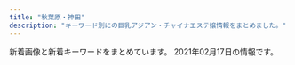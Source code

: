 ```yaml
---
title: "秋葉原・神田"
description: "キーワード別にの巨乳アジアン・チャイナエステ嬢情報をまとめました。"
---
```


新着画像と新着キーワードをまとめています。
2021年02月17日の情報です。

<DmmAffiliateIns />
<KeywordTable
  shops={
    [
    {
        "keywords": {
            "91": 3,
            "H": 1,
            "87": 11,
            "D": 15,
            "E": 11,
            "C": 25,
            "85": 5,
            "F": 2,
            "86": 7,
            "88": 5
        },
        "name": "\u5143\u6c17\u5802\uff5e\u3052\u3093\u304d\u3069\u3046\uff5e",
        "station": "JR\u795e\u7530\u99c5\u897f\u53e3",
        "img_links": [
            "http://genkidou.work/img/sta10.jpg",
            "http://genkidou.work/img/koko_468x60.png",
            "http://genkidou.work/sp/img/botton.jpg",
            "http://genkidou.work/img/st011.jpg",
            "http://genkidou.work/sp/img/pc.jpg",
            "http://genkidou.work/img/head.jpg",
            "http://genkidou.work/sp/img/st23.jpg",
            "http://genkidou.work/img/acc6.jpg",
            "http://genkidou.work/img/sta18.jpg",
            "http://genkidou.work/img/sta16.jpg",
            "http://genkidou.work/img/s1.jpg",
            "http://genkidou.work/img/acc1.jpg",
            "http://genkidou.work/img/st21.jpg",
            "http://genkidou.work/img/acc2.jpg",
            "http://genkidou.work/sp/img/st6.jpg",
            "http://genkidou.work/img/st6.jpg",
            "http://genkidou.work/img/mo.png",
            "http://genkidou.work/sp/img/add.jpg",
            "http://genkidou.work/sp/img/acc4.jpg",
            "http://genkidou.work/img/st17.jpg",
            "http://genkidou.work/sp/img/st20.jpg",
            "http://genkidou.work/img/st13.jpg",
            "http://genkidou.work/img/sta6.jpg",
            "http://genkidou.work/img/fla.jpg",
            "http://genkidou.work/sp/img/t-s.jpg",
            "http://genkidou.work/img/fla-1.jpg",
            "http://genkidou.work/sp/img/tit.jpg",
            "http://genkidou.work/img/fla-2.jpg",
            "http://genkidou.work/img/st22.jpg",
            "http://genkidou.work/img/st4.jpg",
            "http://genkidou.work/img/st16.jpg",
            "http://genkidou.work/img/sta22.jpg",
            "http://genkidou.work/img/st12.jpg",
            "http://genkidou.work/img/st0011.jpg",
            "http://genkidou.work/img/body2.jpg",
            "http://genkidou.work/sp/img/time.jpg",
            "http://genkidou.work/img/st18.jpg",
            "http://genkidou.work/sp/img/info.jpg",
            "http://genkidou.work/sp/img/t-r.jpg",
            "http://genkidou.work/img/acc4.jpg",
            "http://genkidou.work/sp/img/t-o.jpg",
            "http://genkidou.work/sp/img/st22.jpg",
            "http://genkidou.work/sp/img/acc3.jpg",
            "http://genkidou.work/sp/img/acc5.jpg",
            "http://genkidou.work/sp/img/st2.jpg",
            "http://genkidou.work/sp/img/acc2.jpg",
            "http://genkidou.work/img/s5.jpg",
            "http://genkidou.work/sp/img/t-t.jpg",
            "http://genkidou.work/img/st20.jpg",
            "http://genkidou.work/img/st9.jpg",
            "http://genkidou.work/sp/img/t-a.jpg",
            "http://genkidou.work/sp/img/p20.jpg",
            "http://genkidou.work/sp/img/tel.jpg",
            "http://genkidou.work/img/st7.jpg",
            "http://genkidou.work/sp/img/st18.jpg",
            "http://genkidou.work/img/acc3.jpg",
            "http://genkidou.work/img/sta20.jpg",
            "http://genkidou.work/img/botton.jpg",
            "http://genkidou.work/sp/img/p2.jpg",
            "http://genkidou.work/sp/img/cam.jpg",
            "http://genkidou.work/sp/img/sys.jpg",
            "http://genkidou.work/img/st010.jpg",
            "http://genkidou.work/img/sta2.jpg",
            "http://genkidou.work/img/s4.jpg",
            "http://genkidou.work/img/sta11.jpg",
            "http://genkidou.work/sp/img/pic.jpg",
            "http://genkidou.work/img/st2.jpg",
            "http://genkidou.work/sp/img/st10.jpg",
            "http://genkidou.work/sp/img/st13.jpg",
            "http://genkidou.work/img/r9.jpg",
            "http://genkidou.work/img/acc5.jpg",
            "http://genkidou.work/sp/img/acc6.jpg",
            "http://genkidou.work/sp/img/sch.jpg",
            "http://genkidou.work/img/sta23.jpg",
            "http://genkidou.work/sp/img/acc1.jpg",
            "http://genkidou.work/sp/img/st11.jpg",
            "http://genkidou.work/img/st3.jpg",
            "http://genkidou.work/sp/img/koko_234x60.png",
            "http://genkidou.work/img/st23.jpg",
            "http://genkidou.work/img/fla-3.jpg",
            "http://genkidou.work/img/s2.jpg",
            "http://genkidou.work/img/s3.jpg",
            "http://genkidou.work/sp/img/p23.jpg",
            "http://genkidou.work/sp/img/st16.jpg"
        ],
        "url": "http://genkidou.work/"
    },
    {
        "img_links": [
            "http://x-akb.info/img/bottom.png",
            "http://x-akb.info/img/p-43.jpg",
            "http://x-akb.info/img/t2.jpg",
            "http://x-akb.info/img/st34.jpg",
            "http://x-akb.info/img/p-49.jpg",
            "http://x-akb.info/img/p-45.jpg",
            "http://x-akb.info/img/p-36.jpg",
            "http://x-akb.info/img/st035.jpg",
            "http://x-akb.info/img/st35.jpg",
            "http://x-akb.info/img/st49.jpg",
            "http://x-akb.info/img/st46.jpg",
            "http://x-akb.info/img/st42.jpg",
            "http://x-akb.info/img/t3.jpg",
            "http://x-akb.info/img/p-40.jpg",
            "http://x-akb.info/img/mo.png",
            "http://x-akb.info/img/t1.jpg",
            "http://x-akb.info/img/st45.jpg",
            "http://x-akb.info/img/p-50.jpg",
            "http://x-akb.info/img/p-35.jpg",
            "http://x-akb.info/img/st0043.jpg",
            "http://x-akb.info/img/p-34.jpg",
            "http://x-akb.info/img/st36.jpg",
            "http://x-akb.info/img/st40.jpg",
            "http://x-akb.info/img/p-46.jpg",
            "http://x-akb.info/img/nos.jpg",
            "http://x-akb.info/img/p-44.jpg",
            "http://x-akb.info/img/p-42.jpg",
            "http://x-akb.info/img/st44.jpg",
            "http://x-akb.info/img/st50.jpg",
            "http://x-akb.info/img/st0035.jpg",
            "http://asakusabashi.analytics.qlook.net/counter.png",
            "http://x-akb.info/img/st043.jpg"
        ],
        "url": "http://x-akb.info/",
        "name": "AKB",
        "station": "JR\u6d45\u8349\u6a4b\u99c5\u6771\u53e3",
        "keywords": {
            "F": 1,
            "84": 1,
            "86": 4,
            "85": 1,
            "87": 5,
            "C": 19,
            "D": 10
        }
    },
    {
        "station": "JR\u79cb\u8449\u539f\u99c5\u662d\u548c\u901a\u308a\u53e3",
        "url": "http://www.lovegarden-s.info/",
        "keywords": {
            "89": 4,
            "87": 8,
            "85": 6,
            "D": 18,
            "86": 4,
            "E": 2
        },
        "name": "\u30e9\u30d6\u30ac\u30fc\u30c7\u30f3",
        "img_links": [
            "http://www.lovegarden-s.info/photo/202002/1580969705245014003.jpeg",
            "http://www.lovegarden-s.info/photo/202009/15998962431272351164.jpeg",
            "http://www.lovegarden-s.info/img/staff.png",
            "http://www.lovegarden-s.info/img/img1.png",
            "http://www.lovegarden-s.info/photo/201912/15764583101976861511.jpg",
            "http://www.lovegarden-s.info/photo/home/4831576458331.jpg",
            "http://www.lovegarden-s.info/photo/202002/15809557251246469135.jpg",
            "http://www.lovegarden-s.info/photo/home/8651455104921.jpg",
            "http://www.lovegarden-s.info/img/pic_info.png",
            "http://www.lovegarden-s.info/img/top.png",
            "http://www.lovegarden-s.info/photo/home/8901454735680.jpg",
            "http://www.lovegarden-s.info/photo/201912/15762841361405259657.png",
            "http://www.lovegarden-s.info/photo/home/9601430403087.jpg",
            "http://www.lovegarden-s.info/img/return.png",
            "http://www.lovegarden-s.info/photo/201811/15420361921270089007.jpg",
            "http://www.lovegarden-s.info/photo/201504/1430403080602083079.jpg",
            "http://www.lovegarden-s.info/photo/201602/14547356612012610027.jpg",
            "http://www.lovegarden-s.info/photo/home/7251576458086.jpg",
            "http://www.lovegarden-s.info/photo/home/4781579678186.jpg",
            "http://www.lovegarden-s.info/photo/202001/15796781601253232552.jpg",
            "http://www.lovegarden-s.info/photo/home/9871580969716.jpg",
            "http://www.lovegarden-s.info/img/link.png",
            "http://www.lovegarden-s.info/photo/home/8951576457983.jpg",
            "http://www.lovegarden-s.info/photo/201602/1455104915985663806.jpg",
            "http://www.lovegarden-s.info/img/re2.png",
            "http://www.lovegarden-s.info/photo/home/4231542036212.jpg",
            "http://www.lovegarden-s.info/img/img2.png",
            "http://www.lovegarden-s.info/photo/home/8341599896251.jpg",
            "http://www.lovegarden-s.info/photo/201912/15762826581589257136.jpeg",
            "http://www.lovegarden-s.info/img/info.png",
            "http://www.lovegarden-s.info/photo/home/1071580955755.jpg"
        ]
    },
    {
        "url": "http://jasmine-massage.info/",
        "name": "\u96a0\u308c\u5bb6",
        "keywords": {
            "85": 1,
            "86": 10,
            "88": 2,
            "D": 15,
            "C": 26,
            "87": 6
        },
        "img_links": [
            "http://jasmine-massage.info/img/sta195.jpg",
            "http://jasmine-massage.info/img/st189.jpg",
            "http://jasmine-massage.info/img/st0179.jpg",
            "http://jasmine-massage.info/img/sta197.jpg",
            "http://jasmine-massage.info/img/st0174.jpg",
            "http://jasmine-massage.info/img/st0197.jpg",
            "http://jasmine-massage.info/i/img/r1.jpg",
            "http://jasmine-massage.info/img/st177.jpg",
            "http://jasmine-massage.info/i/img/sta197.jpg",
            "http://jasmine-massage.info/img/st0196.jpg",
            "http://jasmine-massage.info/img/st196.jpg",
            "http://jasmine-massage.info/img/s197.jpg",
            "http://jasmine-massage.info/img/st175.jpg",
            "http://jasmine-massage.info/img/st0183.jpg",
            "http://jasmine-massage.info/img/nos.jpg",
            "http://jasmine-massage.info/i/img/st196.jpg",
            "http://jasmine-massage.info/img/sta196.jpg",
            "http://jasmine-massage.info/img/st186.jpg",
            "http://jasmine-massage.info/img/head.jpg",
            "http://jasmine-massage.info/img/st0153.jpg",
            "http://jasmine-massage.info/i/img/sta195.jpg",
            "http://jasmine-massage.info/img/st194.jpg",
            "http://jasmine-massage.info/img/st0175.jpg",
            "http://jasmine-massage.info/i/img/r3.jpg",
            "http://jasmine-massage.info/img/st0190.jpg",
            "http://jasmine-massage.info/img/st195.jpg",
            "http://jasmine-massage.info/i/img/sta196.jpg",
            "http://jasmine-massage.info/i/img/r4.jpg",
            "http://jasmine-massage.info/img/st183.jpg",
            "http://jasmine-massage.info/img/st0194.jpg",
            "http://jasmine-massage.info/img/sj.jpg",
            "http://jasmine-massage.info/img/s196.jpg",
            "http://jasmine-massage.info/img/st153.jpg",
            "http://jasmine-massage.info/img/st0195.jpg",
            "http://jasmine-massage.info/img/st174.jpg",
            "http://jasmine-massage.info/i/img/r2.jpg",
            "http://jasmine-massage.info/img/st178.jpg",
            "http://jasmine-massage.info/img/st179.jpg",
            "http://jasmine-massage.info/img/st187.jpg",
            "http://jasmine-massage.info/img/mo.png",
            "http://jasmine-massage.info/img/botton.jpg",
            "http://jasmine-massage.info/img/st197.jpg",
            "http://jasmine-massage.info/img/s195.jpg",
            "http://jasmine-massage.info/img/st0177.jpg"
        ],
        "station": "JR\u79cb\u8449\u539f\u99c5\u662d\u548c\u901a\u308a\u53e3"
    },
    {
        "url": "http://yuri.es-relax.info/",
        "img_links": [
            "http://yuri.es-relax.info/images/sayuri1.jpg",
            "http://yuri.es-relax.info/gals/riri1.jpg",
            "http://yuri.es-relax.info/images/info5.jpg",
            "http://yuri.es-relax.info/images/yuyu1.jpg",
            "http://yuri.es-relax.info/gals/mimi1.jpg",
            "http://yuri.es-relax.info/images/hana1.jpg",
            "http://yuri.es-relax.info/gals/yuki1.jpg",
            "http://yuri.es-relax.info/images/nana1.jpg",
            "http://yuri.es-relax.info/images/nao1.jpg",
            "http://yuri.es-relax.info/images/info3.png",
            "http://yuri.es-relax.info/images/bg_header.jpg"
        ],
        "station": "JR\u795e\u7530\u99c5\u6771\u53e3",
        "keywords": {
            "86": 14,
            "88": 2,
            "D": 12
        },
        "name": "\u767e\u5408"
    },
    {
        "station": "JR\u795e\u7530\u99c5\u897f\u53e3",
        "url": "http://massage-esthe.xyz/",
        "name": "\u7652\u3057\u306e\u68ee",
        "keywords": {
            "86": 11
        },
        "img_links": [
            "http://massage-esthe.xyz/img/r4.jpg",
            "http://massage-esthe.xyz/img/top.jpg",
            "http://massage-esthe.xyz/img/sta1.jpg",
            "http://massage-esthe.xyz/img/r2.jpg",
            "http://massage-esthe.xyz/img/st1.jpg",
            "http://massage-esthe.xyz/img/st5.jpg",
            "http://massage-esthe.xyz/img/sta2.jpg",
            "http://massage-esthe.xyz/img/st2.jpg",
            "http://massage-esthe.xyz/img/no.png",
            "http://massage-esthe.xyz/img/sta3.jpg",
            "http://massage-esthe.xyz/img/fla.jpg",
            "http://massage-esthe.xyz/img/sta4.jpg",
            "http://massage-esthe.xyz/img/sta5.jpg",
            "http://massage-esthe.xyz/img/nosta.jpg",
            "http://massage-esthe.xyz/img/st3.jpg",
            "http://massage-esthe.xyz/img/eve.jpg",
            "http://massage-esthe.xyz/img/r1.jpg",
            "http://massage-esthe.xyz/img/st4.jpg"
        ]
    },
    {
        "name": "NeNe\uff5e\u30cd\u30cd\uff5e",
        "url": "http://nene-kanda.net/index.html",
        "img_links": [
            "http://nene-kanda.net/images/topimage/topimage.jpg",
            "http://nene-kanda.net/images/st/st_saki.jpg",
            "http://nene-kanda.net/images/share/pagetop.png",
            "http://nene-kanda.net/images/st/st_hitomi.jpg",
            "http://nene-kanda.net/images/share/sptel.png",
            "http://nene-kanda.net/images/1.jpg",
            "http://nene-kanda.net/images/3.jpg",
            "http://nene-kanda.net/images/topimage/subimage.jpg",
            "http://nene-kanda.net/images/share/tel.png",
            "http://nene-kanda.net/images/2.jpg",
            "http://nene-kanda.net/images/4.jpg",
            "http://nene-kanda.net/images/st/st_mimi.jpg",
            "http://nene-kanda.net/images/st/st_mie.jpg",
            "http://nene-kanda.net/images/st/st_ruru.jpg",
            "http://nene-kanda.net/images/st/st_mao.jpg",
            "http://nene-kanda.net/images/st/st_miki.jpg"
        ],
        "station": "JR\u795e\u7530\u99c5\u5317\u53e3",
        "keywords": {
            "F": 4,
            "D": 12,
            "C": 36,
            "E": 4
        }
    },
    {
        "name": "\u5143\u6c17\u30e2\u30ea\u30e2\u30ea",
        "url": "http://genki-morix2.asia/",
        "station": "JR\u795e\u7530\u99c5\u6771\u53e3",
        "keywords": {
            "85": 7,
            "89": 1,
            "84": 2,
            "C": 9,
            "86": 1,
            "88": 2,
            "87": 6
        },
        "img_links": [
            "http://genki-morix2.asia/img/st47.jpg",
            "http://genki-morix2.asia/img/st17.jpg",
            "http://genki-morix2.asia/img/st57.jpg",
            "http://genki-morix2.asia/img/st24.jpg",
            "http://genki-morix2.asia/img/Q.png",
            "http://genki-morix2.asia/img/st54.jpg",
            "http://genki-morix2.asia/img/i.png",
            "http://genki-morix2.asia/img/sta55.jpg",
            "http://genki-morix2.asia/img/st52.jpg",
            "http://genki-morix2.asia/img/st55.jpg",
            "http://genki-morix2.asia/img/sta57.jpg",
            "http://genki-morix2.asia/img/st019.jpg",
            "http://genki-morix2.asia/img/st53.jpg",
            "http://genki-morix2.asia/img/st30.jpg",
            "http://genki-morix2.asia/img/sta56.jpg",
            "http://genki-morix2.asia/img/botton.png",
            "http://genki-morix2.asia/img/st053.jpg",
            "http://genki-morix2.asia/img/no-photo-newface.jpg",
            "http://genki-morix2.asia/img/st19.jpg",
            "http://genki-morix2.asia/img/a.png",
            "http://genki-morix2.asia/img/st38.jpg",
            "http://genki-morix2.asia/img/st56.jpg",
            "http://genki-morix2.asia/img/st16.jpg"
        ]
    },
    {
        "img_links": [
            "https://static.a-side.com/photo/shop/34169/list.jpg",
            "https://img.a-side.com/photo/digicame/20210203/28062_02.jpg",
            "https://static.a-side.com/photo/shop/19987/list.jpg",
            "https://img.a-side.com/photo/weekly/20210122/bn.jpg",
            "https://static.a-side.com/photo/shop/24663/list.jpg",
            "https://img.a-side.com/photo/premium/20210122/16032_01_top1.jpg",
            "https://static.a-side.com/photo/shop/31813/list.jpg",
            "https://static.a-side.com/photo/shop/27898/list.jpg",
            "https://img.a-side.com/photo/koko/22504/image.jpg",
            "https://img.a-side.com/photo/weekly/20210212/bn.jpg",
            "https://static.a-side.com/photo/shop/31411/list.jpg",
            "https://static.a-side.com/photo/shop/11708/list.jpg",
            "https://img.a-side.com/photo/digicame/20210212/31455_04.jpg",
            "https://static.a-side.com/photo/shop/31391/list.jpg",
            "https://static.a-side.com/photo/shop/34965/list.jpg",
            "https://static.a-side.com/photo/shop/25495/list.jpg",
            "https://static.a-side.com/photo/shop/30509/list.jpg",
            "https://static.a-side.com/photo/shop/34660/list.jpg",
            "https://www.a-side.com/k-kourakuen/images/banner/koko_468x60.jpg",
            "https://static.a-side.com/photo/shop/16019/list.jpg",
            "https://static.a-side.com/photo/shop/33649/list.jpg",
            "https://img.a-side.com/photo/koko/16272/image.jpg",
            "https://static.a-side.com/photo/shop/24528/list.jpg",
            "https://static.a-side.com/photo/shop/31401/list.jpg",
            "https://img.a-side.com/photo/premium/20210209/35215_01_sp.jpg",
            "https://www.a-side.com/k-kourakuen/staff/momoko/01.jpg",
            "https://static.a-side.com/photo/shop/35132/list.jpg",
            "https://static.a-side.com/photo/shop/20362/list.jpg",
            "https://static.a-side.com/photo/shop/14189/list.jpg",
            "https://static.a-side.com/photo/shop/34961/list.jpg",
            "https://img.a-side.com/photo/premium/20201214/34140_01_index.jpg",
            "https://static.a-side.com/photo/shop/16733/list.jpg",
            "https://static.a-side.com/photo/shop/22601/list.jpg",
            "https://static.a-side.com/photo/shop/29848/list.jpg",
            "https://static.a-side.com/photo/shop/33849/list.jpg",
            "https://www.a-side.com/k-kourakuen/staff/moe/01.jpg",
            "https://static.a-side.com/photo/shop/15858/list.jpg",
            "https://static.a-side.com/photo/shop/31407/list.jpg",
            "https://static.a-side.com/photo/shop/31971/list.jpg",
            "https://img.a-side.com/photo/digicame/20210211/28058_01.jpg",
            "https://static.a-side.com/photo/shop/34071/list.jpg",
            "https://img.a-side.com/photo/koko/34512/image.jpg",
            "https://static.a-side.com/photo/shop/31534/list.jpg",
            "https://www.a-side.com/k-kourakuen/images/coupon/presented.png",
            "https://static.a-side.com/photo/shop/18452/list.jpg",
            "https://img.a-side.com/photo/premium/20210217/34140_01_top1.jpg",
            "https://static.a-side.com/photo/shop/34512/list.jpg",
            "https://img.a-side.com/photo/digicame/20210120/34669_04.jpg",
            "https://static.a-side.com/photo/shop/10346/list.jpg",
            "https://img.a-side.com/photo/digicame/20210201/19987_04.jpg",
            "https://static.a-side.com/photo/shop/31390/list.jpg",
            "https://img.a-side.com/photo/premium/20210208/29625_01_sp.jpg",
            "https://static.a-side.com/photo/shop/31175/list.jpg",
            "https://static.a-side.com/photo/shop/27630/list.jpg",
            "https://static.a-side.com/photo/shop/28062/list.jpg",
            "https://static.a-side.com/photo/shop/19746/list.jpg",
            "https://static.a-side.com/photo/shop/16482/list.jpg",
            "https://www.a-side.com/include/img/common/placeholder.png",
            "https://img.a-side.com/photo/koko/14648/girls/4.jpg",
            "https://img.a-side.com/photo/weekly/20210205/bn.jpg",
            "https://static.a-side.com/photo/shop/32689/list.jpg",
            "https://static.a-side.com/photo/shop/26130/list.jpg",
            "https://img.a-side.com/photo/koko/14648/route/1.jpg",
            "https://static.a-side.com/photo/shop/26274/list.jpg",
            "https://static.a-side.com/photo/shop/18324/list.jpg",
            "https://static.a-side.com/photo/shop/33585/list.jpg",
            "https://static.a-side.com/photo/shop/25398/list.jpg",
            "https://static.a-side.com/photo/shop/25465/list.jpg",
            "https://static.a-side.com/photo/shop/25429/list.jpg",
            "https://static.a-side.com/photo/shop/25640/list.jpg",
            "https://img.a-side.com/photo/koko/16032/image.jpg",
            "https://static.a-side.com/photo/shop/34669/list.jpg",
            "https://static.a-side.com/photo/shop/14648/list.jpg",
            "https://static.a-side.com/photo/shop/29914/list.jpg",
            "https://img.a-side.com/photo/digicame/20210127/32614_01.jpg",
            "https://static.a-side.com/photo/shop/28305/list.jpg",
            "https://static.a-side.com/photo/shop/30069/list.jpg",
            "https://img.a-side.com/photo/koko/34965/image.jpg",
            "https://static.a-side.com/photo/shop/25065/list.jpg",
            "https://img.a-side.com/photo/koko/22696/image.jpg",
            "https://img.a-side.com/photo/digicame/20210212/26456_02.jpg",
            "https://img.a-side.com/photo/koko/14648/girls_p/4.jpg",
            "https://static.a-side.com/photo/shop/16078/list.jpg",
            "https://static.a-side.com/photo/shop/35020/list.jpg",
            "https://static.a-side.com/photo/shop/32833/list.jpg",
            "https://img.a-side.com/photo/digicame/20210208/25065_02.jpg",
            "https://static.a-side.com/photo/shop/27129/list.jpg",
            "https://www.a-side.com/k-kourakuen/staff/mimi/01.jpg",
            "https://img.a-side.com/photo/premium/20210121/30113_01_top1.jpg",
            "https://static.a-side.com/photo/shop/22173/list.jpg",
            "https://static.a-side.com/photo/shop/28058/list.jpg",
            "https://static.a-side.com/photo/shop/21433/list.jpg",
            "https://static.a-side.com/photo/shop/30346/list.jpg",
            "https://static.a-side.com/photo/shop/32320/list.jpg",
            "https://img.a-side.com/photo/koko/20335/image.jpg",
            "https://img.a-side.com/photo/koko/14648/massage/4.jpg",
            "https://static.a-side.com/photo/shop/34768/list.jpg",
            "https://img.a-side.com/photo/premium/20210201/35215_01_top1.jpg",
            "https://static.a-side.com/photo/shop/32897/list.jpg",
            "https://static.a-side.com/photo/shop/31593/list.jpg",
            "https://img.a-side.com/photo/koko/21985/image.jpg",
            "https://img.a-side.com/photo/koko/14648/shop/4.jpg",
            "https://static.a-side.com/photo/shop/27516/list.jpg",
            "https://static.a-side.com/photo/shop/34987/list.jpg",
            "https://static.a-side.com/photo/shop/34140/list.jpg",
            "https://static.a-side.com/photo/shop/16272/list.jpg",
            "https://img.a-side.com/photo/koko/26035/image.jpg",
            "https://img.a-side.com/photo/premium/20210122/27898_01_top1.jpg",
            "https://www.a-side.com/k-kourakuen/images/massage/photo04.jpg",
            "https://www.a-side.com/include/img/premium/dummy.png",
            "https://img.a-side.com/photo/digicame/20210212/26456_01.jpg",
            "https://img.a-side.com/photo/koko/33649/image.jpg",
            "https://static.a-side.com/photo/shop/31695/list.jpg",
            "https://static.a-side.com/photo/shop/25026/list.jpg",
            "https://static.a-side.com/photo/shop/34907/list.jpg",
            "https://static.a-side.com/photo/shop/32614/list.jpg",
            "https://static.a-side.com/photo/shop/32924/list.jpg",
            "https://img.a-side.com/photo/koko/22107/image.jpg",
            "https://static.a-side.com/photo/shop/28456/list.jpg",
            "https://static.a-side.com/photo/shop/35331/list.jpg",
            "https://img.a-side.com/photo/weekly/20210129/bn.jpg",
            "https://img.a-side.com/photo/premium/20210129/34669_01_top1.jpg",
            "https://img.a-side.com/photo/koko/14648/massage/1.jpg",
            "https://img.a-side.com/photo/koko/26547/image.jpg",
            "https://static.a-side.com/photo/shop/22696/list.jpg",
            "https://img.a-side.com/photo/premium/20210216/35167_01_top1.jpg",
            "https://img.a-side.com/photo/premium/20210127/34669_01_top1.jpg",
            "https://static.a-side.com/photo/shop/30704/list.jpg",
            "https://img.a-side.com/photo/koko/34669/image.jpg",
            "https://www.a-side.com/k-kourakuen/staff/mika/index.jpg",
            "https://static.a-side.com/photo/shop/17252/list.jpg",
            "https://img.a-side.com/photo/digicame/20210212/29625_02.jpg",
            "https://static.a-side.com/photo/shop/33554/list.jpg",
            "https://static.a-side.com/photo/shop/25019/list.jpg",
            "https://static.a-side.com/photo/shop/29730/list.jpg",
            "https://static.a-side.com/photo/shop/29858/list.jpg",
            "https://static.a-side.com/photo/shop/29606/list.jpg",
            "https://static.a-side.com/photo/shop/34449/list.jpg",
            "https://www.a-side.com/k-kourakuen/staff/haru/index.jpg",
            "https://static.a-side.com/photo/shop/16718/list.jpg",
            "https://static.a-side.com/photo/shop/21054/list.jpg",
            "https://static.a-side.com/photo/shop/28789/list.jpg",
            "https://www.a-side.com/k-kourakuen/staff/mimi/index.jpg",
            "https://img.a-side.com/photo/digicame/20210208/32458_01.jpg",
            "https://img.a-side.com/photo/koko/18452/image.jpg",
            "https://img.a-side.com/photo/digicame/20210128/12559_01.jpg",
            "https://img.a-side.com/photo/digicame/20210121/22107_01.jpg",
            "https://img.a-side.com/photo/koko/34987/image.jpg",
            "https://www.a-side.com/k-kourakuen/staff/momoko/index.jpg",
            "https://img.a-side.com/photo/digicame/20210210/24528_02.jpg",
            "https://img.a-side.com/photo/premium/20210210/31695_01_top1.jpg",
            "https://static.a-side.com/photo/shop/19750/list.jpg",
            "https://static.a-side.com/photo/shop/27473/list.jpg",
            "https://static.a-side.com/photo/shop/21711/list.jpg",
            "https://static.a-side.com/photo/shop/27501/list.jpg",
            "https://static.a-side.com/photo/shop/34847/list.jpg",
            "https://img.a-side.com/photo/koko/14648/ss.jpg",
            "https://img.a-side.com/photo/koko/31813/image.jpg",
            "https://img.a-side.com/photo/premium/20210210/31695_01_sp.jpg",
            "https://www.a-side.com/k-kourakuen/staff/moe/index.jpg",
            "https://img.a-side.com/photo/kandeli/13332.jpg",
            "https://img.a-side.com/photo/digicame/20210202/34276_01.jpg",
            "https://img.a-side.com/photo/koko/14648/girls/1.jpg",
            "https://www.a-side.com/k-kourakuen/images/massage/photo02.jpg",
            "https://static.a-side.com/photo/shop/31388/list.jpg",
            "https://static.a-side.com/photo/shop/32006/list.jpg",
            "https://static.a-side.com/photo/shop/25050/list.jpg",
            "https://img.a-side.com/photo/premium/20210126/18614_01_top1.jpg",
            "https://static.a-side.com/photo/shop/26502/list.jpg",
            "https://static.a-side.com/photo/shop/35215/list.jpg",
            "https://static.a-side.com/photo/shop/23877/list.jpg",
            "https://www.a-side.com/k-kourakuen/staff/mika/01.jpg",
            "https://static.a-side.com/photo/shop/33593/list.jpg",
            "https://static.a-side.com/photo/shop/30305/list.jpg",
            "https://www.a-side.com/k-kourakuen/images/covergirl.jpg",
            "https://img.a-side.com/photo/koko/14648/girls_p/1.jpg",
            "https://static.a-side.com/photo/shop/22918/list.jpg",
            "https://static.a-side.com/photo/shop/20335/list.jpg",
            "https://img.a-side.com/photo/koko/14648/image.jpg",
            "https://img.a-side.com/photo/digicame/20210205/30509_02.jpg",
            "https://img.a-side.com/photo/index/20201201/34140.jpg",
            "https://static.a-side.com/photo/shop/33740/list.jpg",
            "https://img.a-side.com/photo/koko/14648/route/3.jpg",
            "https://img.a-side.com/photo/premium/20210125/34965_01_top1.jpg",
            "https://static.a-side.com/photo/shop/16384/list.jpg",
            "https://static.a-side.com/photo/shop/31533/list.jpg",
            "https://img.a-side.com/photo/koko/21913/image.jpg",
            "https://static.a-side.com/photo/shop/29395/list.jpg",
            "https://img.a-side.com/photo/digicame/20210119/31399_02.jpg",
            "https://static.a-side.com/photo/shop/19411/list.jpg",
            "https://img.a-side.com/photo/koko/25675/image.jpg",
            "https://static.a-side.com/photo/shop/20165/list.jpg",
            "https://static.a-side.com/photo/shop/30648/list.jpg",
            "https://img.a-side.com/photo/koko/21711/image.jpg",
            "https://static.a-side.com/photo/shop/20686/list.jpg",
            "https://img.a-side.com/photo/koko/18614/image.jpg",
            "https://img.a-side.com/photo/koko/33456/image.jpg",
            "https://static.a-side.com/photo/shop/33596/list.jpg",
            "https://img.a-side.com/photo/digicame/20210129/34140_03.jpg",
            "https://static.a-side.com/photo/shop/31363/list.jpg",
            "https://static.a-side.com/photo/shop/15122/list.jpg",
            "https://img.a-side.com/photo/koko/14648/massage/2.jpg",
            "https://img.a-side.com/photo/koko/14648/shop/3.jpg",
            "https://img.a-side.com/photo/digicame/20210125/34961_04.jpg",
            "https://static.a-side.com/photo/shop/21196/list.jpg",
            "https://static.a-side.com/photo/shop/35086/list.jpg",
            "https://static.a-side.com/photo/shop/24265/list.jpg",
            "https://static.a-side.com/photo/shop/27698/list.jpg",
            "https://img.a-side.com/photo/koko/34140/image.jpg",
            "https://img.a-side.com/photo/digicame/20210209/25465_03.jpg",
            "https://img.a-side.com/photo/koko/26192/image.jpg",
            "https://www.a-side.com/k-kourakuen/images/info/photo02.jpg",
            "https://static.a-side.com/photo/shop/33796/list.jpg",
            "https://img.a-side.com/photo/premium/20210211/27898_01_top1.jpg",
            "https://static.a-side.com/photo/shop/33255/list.jpg",
            "https://static.a-side.com/photo/shop/21985/list.jpg",
            "https://img.a-side.com/photo/premium/20210209/35215_01_top1.jpg",
            "https://static.a-side.com/photo/shop/31455/list.jpg",
            "https://static.a-side.com/photo/shop/21540/list.jpg",
            "https://static.a-side.com/photo/shop/20991/list.jpg",
            "https://static.a-side.com/photo/shop/20975/list.jpg",
            "https://img.a-side.com/photo/premium/20210120/34449_01_top1.jpg",
            "https://www.a-side.com/k-kourakuen/images/massage/photo03.jpg",
            "https://static.a-side.com/photo/shop/26035/list.jpg",
            "https://static.a-side.com/photo/shop/33272/list.jpg",
            "https://img.a-side.com/photo/weekly/20210212/sp.jpg",
            "https://img.a-side.com/photo/premium/20210215/31695_01_top1.jpg",
            "https://img.a-side.com/photo/koko/30371/image.jpg",
            "https://static.a-side.com/photo/shop/27398/list.jpg",
            "https://static.a-side.com/photo/shop/10590/list.jpg",
            "https://img.a-side.com/photo/koko/24050/image.jpg",
            "https://www.a-side.com/k-kourakuen/images/info/photo04.jpg",
            "https://static.a-side.com/photo/shop/31018/list.jpg",
            "https://static.a-side.com/photo/shop/33406/list.jpg",
            "https://static.a-side.com/photo/shop/25875/list.jpg",
            "https://static.a-side.com/photo/shop/22107/list.jpg",
            "https://static.a-side.com/photo/shop/33321/list.jpg",
            "https://static.a-side.com/photo/shop/26654/list.jpg",
            "https://static.a-side.com/photo/shop/24050/list.jpg",
            "https://www.a-side.com/k-kourakuen/staff/aoi/index.jpg",
            "https://static.a-side.com/photo/shop/30051/list.jpg",
            "https://static.a-side.com/photo/shop/20342/list.jpg",
            "https://img.a-side.com/photo/premium/20210204/34449_01_top1.jpg",
            "https://static.a-side.com/photo/shop/31387/list.jpg",
            "https://static.a-side.com/photo/shop/17223/list.jpg",
            "https://static.a-side.com/photo/shop/26456/list.jpg",
            "https://static.a-side.com/photo/shop/33789/list.jpg",
            "https://static.a-side.com/photo/shop/29890/list.jpg",
            "https://www.a-side.com/k-kourakuen/images/top_notice.jpg",
            "https://static.a-side.com/photo/shop/25236/list.jpg",
            "https://static.a-side.com/photo/shop/20251/list.jpg",
            "https://static.a-side.com/photo/shop/21136/list.jpg",
            "https://static.a-side.com/photo/shop/31399/list.jpg",
            "https://static.a-side.com/photo/shop/16032/list.jpg",
            "https://img.a-side.com/photo/koko/32924/image.jpg",
            "https://img.a-side.com/photo/koko/34071/image.jpg",
            "https://static.a-side.com/photo/shop/27348/list.jpg",
            "https://img.a-side.com/photo/koko/14648/route/2.jpg",
            "https://static.a-side.com/photo/shop/25170/list.jpg",
            "https://www.a-side.com/k-kourakuen/images/massage/photo01.jpg",
            "https://img.a-side.com/photo/koko/34449/image.jpg",
            "https://img.a-side.com/photo/digicame/20210208/19987_04.jpg",
            "https://img.a-side.com/photo/question/20201221/sp.jpg",
            "https://img.a-side.com/photo/koko/14648/girls_p/3.jpg",
            "https://img.a-side.com/photo/kandeli/19498.jpg",
            "https://static.a-side.com/photo/shop/12559/list.jpg",
            "https://img.a-side.com/photo/premium/20210128/33649_01_top1.jpg",
            "https://static.a-side.com/photo/shop/27592/list.jpg",
            "https://img.a-side.com/photo/premium/20210212/33649_01_sp.jpg",
            "https://img.a-side.com/photo/premium/20210208/29625_01_top1.jpg",
            "https://www.a-side.com/include/img/premium/placeholder.png",
            "https://img.a-side.com/photo/koko/14648/girls/2.jpg",
            "https://img.a-side.com/photo/digicame/20210211/31406_02.jpg",
            "https://img.a-side.com/photo/koko/14648/girls_p/2.jpg",
            "https://www.a-side.com/include/img/area_each/icon_koko.png",
            "https://static.a-side.com/photo/shop/27777/list.jpg",
            "https://img.a-side.com/photo/koko/14648/massage/3.jpg",
            "https://static.a-side.com/photo/shop/33606/list.jpg",
            "https://www.a-side.com/include/img/place_ad/place_ad.png",
            "https://static.a-side.com/photo/shop/35298/list.jpg",
            "https://static.a-side.com/photo/shop/30371/list.jpg",
            "https://img.a-side.com/photo/digicame/20210118/10590_01.jpg",
            "https://static.a-side.com/photo/shop/25598/list.jpg",
            "https://img.a-side.com/photo/premium/20210211/27898_01_sp.jpg",
            "https://img.a-side.com/photo/koko/14648/shop/1.jpg",
            "https://static.a-side.com/photo/shop/26192/list.jpg",
            "https://static.a-side.com/photo/shop/22728/list.jpg",
            "https://static.a-side.com/photo/shop/34272/list.jpg",
            "https://img.a-side.com/photo/koko/25875/image.jpg",
            "https://static.a-side.com/photo/shop/12836/list.jpg",
            "https://img.a-side.com/photo/digicame/20210122/28062_04.jpg",
            "https://static.a-side.com/photo/shop/33529/list.jpg",
            "https://www.a-side.com/k-kourakuen/staff/emi/index.jpg",
            "https://www.a-side.com/k-kourakuen/images/coupon/info.png",
            "https://img.a-side.com/photo/digicame/20210126/17223_01.jpg",
            "https://img.a-side.com/photo/premium/20210119/33649_01_top1.jpg",
            "https://static.a-side.com/photo/shop/30429/list.jpg",
            "https://img.a-side.com/photo/digicame/20210216/32607_01.jpg",
            "https://img.a-side.com/photo/premium/20210212/33649_01_top1.jpg",
            "https://img.a-side.com/photo/premium/20210202/34965_01_top1.jpg",
            "https://img.a-side.com/photo/digicame/20210217/21136_02.jpg",
            "https://static.a-side.com/photo/shop/31758/list.jpg",
            "https://static.a-side.com/photo/shop/22504/list.jpg",
            "https://static.a-side.com/photo/shop/26974/list.jpg",
            "https://img.a-side.com/photo/digicame/20210215/30113_03.jpg",
            "https://static.a-side.com/photo/shop/31406/list.jpg",
            "https://static.a-side.com/photo/shop/26547/list.jpg",
            "https://img.a-side.com/photo/koko/14648/shop/2.jpg",
            "https://static.a-side.com/photo/shop/31400/list.jpg",
            "https://img.a-side.com/photo/koko/22918/image.jpg",
            "https://img.a-side.com/photo/koko/31175/image.jpg",
            "https://static.a-side.com/photo/shop/25785/list.jpg",
            "https://static.a-side.com/photo/shop/21913/list.jpg",
            "https://www.a-side.com/k-kourakuen/images/info/photo03.jpg",
            "https://img.a-side.com/photo/koko/14648/route/4.jpg",
            "https://static.a-side.com/photo/shop/18614/list.jpg",
            "https://img.a-side.com/photo/koko/30901/image.jpg",
            "https://img.a-side.com/photo/koko/14648/girls/3.jpg",
            "https://static.a-side.com/photo/shop/12823/list.jpg",
            "https://static.a-side.com/photo/shop/24920/list.jpg",
            "https://img.a-side.com/photo/digicame/20210209/31399_03.jpg",
            "https://img.a-side.com/photo/koko/31363/image.jpg",
            "https://www.a-side.com/k-kourakuen/images/info/photo01.jpg",
            "https://img.a-side.com/photo/digicame/20210204/31387_01.jpg",
            "https://static.a-side.com/photo/shop/25675/list.jpg",
            "https://img.a-side.com/photo/koko/35215/image.jpg",
            "https://static.a-side.com/photo/shop/33402/list.jpg",
            "https://img.a-side.com/photo/koko/30113/image.jpg",
            "https://static.a-side.com/photo/shop/29705/list.jpg",
            "https://static.a-side.com/photo/shop/33637/list.jpg",
            "https://static.a-side.com/photo/shop/32607/list.jpg",
            "https://static.a-side.com/photo/shop/30113/list.jpg",
            "https://static.a-side.com/photo/shop/30901/list.jpg",
            "https://static.a-side.com/photo/shop/35167/list.jpg"
        ],
        "name": "\u5eb7\u697d\u5712",
        "station": "JR\u795e\u7530\u99c5\u5317\u53e3",
        "url": "https://www.a-side.com/k-kourakuen/",
        "keywords": {
            "\u4e73": 4,
            "\u80f8": 1,
            "87": 31,
            "E": 18,
            "88": 7,
            "F": 4,
            "\u30bb\u30af\u30b7\u30fc": 1,
            "96": 3,
            "89": 8,
            "C": 12,
            "\u5de8\u4e73": 2,
            "H": 3,
            "D": 40,
            "86": 10,
            "84": 12,
            "83": 6,
            "90": 3,
            "85": 18
        }
    },
    {
        "keywords": {
            "D": 20,
            "G": 2,
            "C": 41,
            "E": 2
        },
        "name": "\u3082\u307f\u697d",
        "station": "JR\u795e\u7530\u99c5\u897f\u53e3",
        "img_links": [
            "http://refresh-salon.tokyo/images/st/st_mei.jpg",
            "http://refresh-salon.tokyo/images/st/st_junko.jpg",
            "http://refresh-salon.tokyo/images/st/st_saya.jpg",
            "http://refresh-salon.tokyo/images/st/st_risa.jpg",
            "http://refresh-salon.tokyo/images/st/st_koko.jpg",
            "http://refresh-salon.tokyo/images/st/st_nana.jpg",
            "http://refresh-salon.tokyo/images/st/st_rin.jpg",
            "http://refresh-salon.tokyo/images/img/wanted.jpg",
            "http://refresh-salon.tokyo/images/st/st_momo.jpg",
            "http://refresh-salon.tokyo/images/st/st_anna.jpg",
            "http://refresh-salon.tokyo/images/st/st_miko.jpg",
            "http://refresh-salon.tokyo/images/topimage/main2.jpg",
            "http://refresh-salon.tokyo/images/st/st_aiko.jpg",
            "http://refresh-salon.tokyo/images/st/st_mariko.jpg"
        ],
        "url": "http://refresh-salon.tokyo/"
    },
    {
        "keywords": {
            "87": 7,
            "83": 7,
            "88": 7,
            "E": 7,
            "82": 14,
            "D": 21,
            "85": 7,
            "C": 21,
            "81": 7,
            "86": 7
        },
        "name": "Ainsel\u30fb\u30a8\u30a4\u30f3\u30bb\u30eb",
        "station": "JR\u6d45\u8349\u6a4b\u99c5\u6771\u53e3",
        "img_links": [
            "http://ainsel.tyo.ac/photos/sites/50/2020/09/2020091109303095.jpg",
            "http://ainsel.tyo.ac/images/room1.jpg",
            "http://ainsel.tyo.ac/images/top.png",
            "http://ainsel.tyo.ac/photos/sites/50/2020/09/2020091109302142.jpg",
            "http://ainsel.tyo.ac/images/staff0.jpg",
            "http://ainsel.tyo.ac/photos/sites/50/2020/09/2020091109212779.jpg",
            "http://ainsel.tyo.ac/images/s3.jpg",
            "http://ainsel.tyo.ac/images/room3.jpg",
            "http://ainsel.tyo.ac/images/news.png",
            "http://ainsel.tyo.ac/images/room2.jpg",
            "http://ainsel.tyo.ac/images/s1.jpg",
            "http://ainsel.tyo.ac/photos/sites/50/2020/09/2020091109302586.jpg",
            "http://ainsel.tyo.ac/images/s_staff.png",
            "http://ainsel.tyo.ac/images/room4.jpg",
            "http://ainsel.tyo.ac/photos/sites/50/2020/09/2020091109200314.jpg",
            "http://ainsel.tyo.ac/images/mobile.jpg",
            "http://ainsel.tyo.ac/photos/sites/50/2020/10/2020100307023490.jpg"
        ],
        "url": "http://ainsel.tyo.ac/"
    },
    {
        "img_links": [
            "http://www.kien-es.info/sp/staff/kumi.png",
            "http://www.kien-es.info/img/aki1.jpg",
            "http://www.kien-es.info/sp/images/ac3.png",
            "http://www.kien-es.info/sp/img/yuri1.jpg",
            "http://www.kien-es.info/images/sm.jpg",
            "http://www.kien-es.info/sp/images/2.jpg",
            "http://www.kien-es.info/sp/images/7.jpg",
            "http://www.kien-es.info/images/11.jpg",
            "http://www.kien-es.info/img/yuki2.jpg",
            "http://www.kien-es.info/img/kumi1.jpg",
            "http://www.kien-es.info/images/sys2.jpg",
            "http://www.kien-es.info/img/haruka1.jpg",
            "http://www.kien-es.info/sp/images/3.jpg",
            "http://www.kien-es.info/sp/images/info.png",
            "http://www.kien-es.info/images/3.jpg",
            "http://www.kien-es.info/img/kaori.png",
            "http://www.kien-es.info/sp/staff/yuri.png",
            "http://www.kien-es.info/sp/img/yuka1.jpg",
            "http://www.kien-es.info/img/kaori1.jpg",
            "http://www.kien-es.info/images/rem.png",
            "http://www.kien-es.info/img/yuka1.jpg",
            "http://www.kien-es.info/images/interior_t.jpg",
            "http://www.kien-es.info/sp/img/yuki1.jpg",
            "http://www.kien-es.info/img/haruka.png",
            "http://www.kien-es.info/img/kumi.png",
            "http://www.kien-es.info/img/yuri2.jpg",
            "http://www.kien-es.info/sp/img/aki2.jpg",
            "http://www.kien-es.info/images/12.jpg",
            "http://www.kien-es.info/sp/menu/top.jpg",
            "http://www.kien-es.info/sp/img/kumi2.jpg",
            "http://www.kien-es.info/sp/staff/yumi.png",
            "http://www.kien-es.info/sp/images/sys4.png",
            "http://www.kien-es.info/sp/staff/yuki.png",
            "http://www.kien-es.info/images/4.jpg",
            "http://www.kien-es.info/img/aki.png",
            "http://www.kien-es.info/sp/img/emi2.jpg",
            "http://www.kien-es.info/img/emi.png",
            "http://www.kien-es.info/sp/images/interior_t.jpg",
            "http://www.kien-es.info/images/1.jpg",
            "http://www.kien-es.info/sp/img/kara1.jpg",
            "http://www.kien-es.info/sp/images/sys2.jpg",
            "http://www.kien-es.info/sp/img/yuka2.jpg",
            "http://www.kien-es.info/sp/images/int2.png",
            "http://www.kien-es.info/sp/images/6.jpg",
            "http://www.kien-es.info/img/yuka2.jpg",
            "http://www.kien-es.info/sp/img/kara2.jpg",
            "http://www.kien-es.info/img/yuri1.jpg",
            "http://www.kien-es.info/img/kara.png",
            "http://www.kien-es.info/img/kara1.jpg",
            "http://www.kien-es.info/sp/images/rec.jpg",
            "http://www.kien-es.info/sp/images/sys3.jpg",
            "http://www.kien-es.info/img/yuki.png",
            "http://www.kien-es.info/sp/staff/kara.png",
            "http://www.kien-es.info/sp/staff/haruka.png",
            "http://www.kien-es.info/sp/images/1.jpg",
            "http://www.kien-es.info/sp/images/5.jpg",
            "http://www.kien-es.info/sp/images/newsb.png",
            "http://www.kien-es.info/images/int1.jpg",
            "http://www.kien-es.info/images/sys1.jpg",
            "http://www.kien-es.info/sp/images/news.jpg",
            "http://www.kien-es.info/images/staff_t.jpg",
            "http://www.kien-es.info/images/head.jpg",
            "http://www.kien-es.info/images/9.jpg",
            "http://www.kien-es.info/sp/staff/emi.png",
            "http://www.kien-es.info/sp/img/aki1.jpg",
            "http://www.kien-es.info/sp/images/8.jpg",
            "http://www.kien-es.info/sp/images/tel.jpg",
            "http://www.kien-es.info/sp/images/footer.png",
            "http://www.kien-es.info/img/emi1.jpg",
            "http://www.kien-es.info/sp/images/head.jpg",
            "http://www.kien-es.info/sp/img/yuri2.jpg",
            "http://www.kien-es.info/sp/menu/staff.jpg",
            "http://www.kien-es.info/sp/images/staff_t.jpg",
            "http://www.kien-es.info/sp/images/9.jpg",
            "http://www.kien-es.info/sp/img/yumi1.jpg",
            "http://www.kien-es.info/sp/images/info_t.jpg",
            "http://www.kien-es.info/sp/images/ac2.png",
            "http://www.kien-es.info/img/aki2.jpg",
            "http://www.kien-es.info/sp/img/kumi1.jpg",
            "http://www.kien-es.info/images/info.jpg",
            "http://www.kien-es.info/sp/images/ac1.jpg",
            "http://www.kien-es.info/img/yuka.png",
            "http://www.kien-es.info/images/int2.jpg",
            "http://www.kien-es.info/sp/img/emi1.jpg",
            "http://www.kien-es.info/sp/images/4.jpg",
            "http://www.kien-es.info/images/news.jpg",
            "http://www.kien-es.info/img/yuki1.jpg",
            "http://www.kien-es.info/sp/img/haruka1.jpg",
            "http://www.kien-es.info/images/mobile.jpg",
            "http://www.kien-es.info/sp/images/int1.jpg",
            "http://www.kien-es.info/sp/staff/aki.png",
            "http://www.kien-es.info/sp/img/yuki2.jpg",
            "http://www.kien-es.info/images/14.jpg",
            "http://www.kien-es.info/img/kara2.jpg",
            "http://www.kien-es.info/sp/staff/yuka.png",
            "http://www.kien-es.info/img/kumi2.jpg",
            "http://www.kien-es.info/images/10.jpg",
            "http://www.kien-es.info/sp/images/sys1.jpg",
            "http://www.kien-es.info/images/2.jpg",
            "http://www.kien-es.info/img/yuri.png"
        ],
        "url": "http://www.kien-es.info/",
        "keywords": {
            "86": 1,
            "85": 2,
            "87": 3,
            "C": 4,
            "84": 2,
            "88": 1,
            "D": 5
        },
        "station": "JR\u79cb\u8449\u539f\u99c5\u96fb\u6c17\u8857\u53e3",
        "name": "\u5947\u7e01\uff5e\u304d\u3048\u3093\uff5e"
    },
    {
        "station": "JR\u795e\u7530\u99c5\u5317\u53e3",
        "keywords": {
            "G": 22,
            "F": 26,
            "E": 52,
            "D": 140,
            "C": 52
        },
        "url": "http://yudokoro.xyz/",
        "name": "\u7652\u51e6\uff5e\u3086\u3069\u3053\u308d",
        "img_links": [
            "http://yudokoro.xyz/images/header_main_visual2.jpg",
            "http://yudokoro.xyz/images/header_main_visual3.jpg",
            "http://yudokoro.xyz/images/st/st_miho.jpg",
            "http://yudokoro.xyz/images/news_image.jpg",
            "http://yudokoro.xyz/images/st/st_yumi.jpg",
            "http://yudokoro.xyz/images/st/st_ana.jpg",
            "http://yudokoro.xyz/images/st/st_momoka.jpg",
            "http://yudokoro.xyz/images/st/st_rara.jpg",
            "http://yudokoro.xyz/images/st/st_koko.jpg",
            "http://yudokoro.xyz/images/header_main_visual1.jpg",
            "http://yudokoro.xyz/images/campaign.jpg",
            "http://yudokoro.xyz/images/concept.jpg",
            "http://yudokoro.xyz/images/st/st_yuyu.jpg",
            "http://yudokoro.xyz/images/st/st_ao.jpg",
            "http://yudokoro.xyz/images/st/st_rena.jpg",
            "http://yudokoro.xyz/images/st/st_miro.jpg",
            "http://yudokoro.xyz/images/st/st_ai.jpg",
            "http://yudokoro.xyz/images/st/st_maya.jpg",
            "http://yudokoro.xyz/images/header_img.png"
        ]
    },
    {
        "keywords": {
            "E": 4,
            "D": 4,
            "G": 1
        },
        "name": "COCORO",
        "img_links": [
            "http://k-cocoro.co/images/tite-magazine.png",
            "http://k-cocoro.co/images/shishu_03.jpg",
            "http://k-cocoro.co/images/002.jpg",
            "http://k-cocoro.co/images/right_top.png",
            "http://k-cocoro.co/images/tite-staff.png",
            "http://k-cocoro.co/images/yu.jpg",
            "http://k-cocoro.co/images/gg1.jpg",
            "http://k-cocoro.co/images/004.jpg",
            "http://k-cocoro.co/images/shishu_02.jpg",
            "http://k-cocoro.co/images/ss.jpg",
            "http://k-cocoro.co/images/nei_03.png",
            "http://k-cocoro.co/images/girlx_top.png",
            "http://k-cocoro.co/images/g3.jpg",
            "http://k-cocoro.co/images/pagetop.png",
            "http://k-cocoro.co/images/mya.jpg",
            "http://k-cocoro.co/images/s2.jpg",
            "http://k-cocoro.co/images/gg2.jpg",
            "http://k-cocoro.co/images/girl_top.png",
            "http://k-cocoro.co/images/001.jpg",
            "http://k-cocoro.co/images/noimage.jpg",
            "http://k-cocoro.co/images/nei_01.png",
            "http://k-cocoro.co/images/yui.jpg",
            "http://k-cocoro.co/images/girl_03.png",
            "http://k-cocoro.co/images/003.jpg",
            "http://k-cocoro.co/images/remo.jpg",
            "http://k-cocoro.co/images/mail.png",
            "http://k-cocoro.co/images/right_bottom.png",
            "http://k-cocoro.co/images/grande.jpg",
            "http://k-cocoro.co/images/shishu_01.jpg",
            "http://k-cocoro.co/images/momo.jpg",
            "http://k-cocoro.co/images/news_top.jpg",
            "http://k-cocoro.co/images/girl_01.png"
        ],
        "station": "JR\u795e\u7530\u99c5\u6771\u53e3",
        "url": "http://k-cocoro.co/"
    },
    {
        "url": "http://loman.ies.fun/",
        "name": "\u30cf\u30d4\u30cd\u30b9",
        "keywords": {
            "E": 4,
            "87": 4,
            "86": 8,
            "88": 1,
            "89": 1,
            "85": 5,
            "D": 11,
            "C": 33,
            "83": 2
        },
        "station": "JR\u795e\u7530\u99c5\u5317\u53e3",
        "img_links": [
            "http://loman.ies.fun/photos/sites/33/2020/03/202003261200240.jpg",
            "http://loman.ies.fun/images/s_staff.png",
            "http://loman.ies.fun/photos/sites/33/2020/03/2020032611565659.jpg",
            "http://loman.ies.fun/images/top.png",
            "http://loman.ies.fun/images/mobile.jpg",
            "http://loman.ies.fun/photos/sites/33/2020/03/2020032611562755.jpg",
            "http://loman.ies.fun/photos/sites/33/2020/03/2020032611584396.jpg",
            "http://loman.ies.fun/photos/sites/33/2020/03/2020032611443518.jpg",
            "http://loman.ies.fun/images/room3.jpg",
            "http://loman.ies.fun/photos/sites/33/2020/03/2020032611445885.jpg",
            "http://loman.ies.fun/photos/sites/33/2020/03/2020032611555543.jpg",
            "http://loman.ies.fun/photos/sites/33/2020/03/2020032611511046.jpg",
            "http://loman.ies.fun/images/s_pick.png",
            "http://loman.ies.fun/photos/sites/33/2020/03/2020032611153250.jpg",
            "http://loman.ies.fun/photos/sites/33/2020/03/2020032611522152.jpg",
            "http://loman.ies.fun/photos/sites/33/2020/03/2020032611445837.jpg",
            "http://loman.ies.fun/photos/sites/33/2020/03/2020032612000446.jpg",
            "http://loman.ies.fun/photos/sites/33/2020/03/2020032611581687.jpg",
            "http://loman.ies.fun/photos/sites/33/2020/03/2020032611581578.jpg",
            "http://loman.ies.fun/images/girl-z2.jpg",
            "http://loman.ies.fun/images/room1.jpg",
            "http://loman.ies.fun/photos/sites/33/2020/03/202003261158439.jpg",
            "http://loman.ies.fun/photos/sites/33/2020/03/2020032611565613.jpg",
            "http://loman.ies.fun/photos/sites/33/2020/08/2020081913260795.jpg",
            "http://loman.ies.fun/images/room2.jpg",
            "http://loman.ies.fun/images/s_news.png",
            "http://loman.ies.fun/photos/sites/33/2020/03/202003261151446.jpg",
            "http://loman.ies.fun/photos/sites/33/2020/03/2020032611553428.jpg",
            "http://loman.ies.fun/photos/sites/33/2020/03/2020032611565587.jpg",
            "http://loman.ies.fun/images/girl-z1.jpg",
            "http://loman.ies.fun/photos/sites/33/2020/03/202003261138067.jpg",
            "http://loman.ies.fun/images/room4.jpg"
        ]
    },
    {
        "keywords": {
            "86": 4,
            "87": 1,
            "D": 4,
            "C": 2,
            "E": 1,
            "85": 2
        },
        "station": "JR\u795e\u7530\u99c5\u6771\u53e3",
        "name": "\u604b\u306e\u65e5",
        "url": "http://esthe-aroma.pink/",
        "img_links": [
            "http://esthe-aroma.pink/img/m1.jpg",
            "http://esthe-aroma.pink/img/m30.jpg",
            "http://esthe-aroma.pink/img/cg021.jpg",
            "http://esthe-aroma.pink/img/cg03.jpg",
            "http://esthe-aroma.pink/img/m5.jpg",
            "http://esthe-aroma.pink/img/fla.jpg",
            "http://esthe-aroma.pink/img/m2.jpg",
            "http://esthe-aroma.pink/img/no.png",
            "http://esthe-aroma.pink/img/m3.jpg",
            "http://esthe-aroma.pink/img/m10.jpg",
            "http://esthe-aroma.pink/img/cg05.jpg",
            "http://esthe-aroma.pink/img/cg06.jpg",
            "http://esthe-aroma.pink/img/cg01.jpg",
            "http://esthe-aroma.pink/img/top.jpg",
            "http://esthe-aroma.pink/img/cg02.jpg",
            "http://esthe-aroma.pink/img/stan.png",
            "http://esthe-aroma.pink/img/m20.jpg",
            "http://esthe-aroma.pink/img/noo.png",
            "http://esthe-aroma.pink/img/cg011.jpg",
            "http://esthe-aroma.pink/img/cg07.jpg",
            "http://esthe-aroma.pink/img/m4.jpg",
            "http://esthe-aroma.pink/img/m6.jpg",
            "http://esthe-aroma.pink/img/cg04.jpg",
            "http://esthe-aroma.pink/img/m60.jpg"
        ]
    },
    {
        "img_links": [
            "https://yumegokochi1.com/_src/49451688/mikinew22.png",
            "https://yumegokochi1.com/_src/49451721/2019-06-03_20200201221114.png",
            "https://yumegokochi1.com/_src/49451712/gettyimages-1124713982.jpg",
            "https://yumegokochi1.com/_src/49451724/2019-06-03_20200201221114.png",
            "https://yumegokochi1.com/_src/49690956/mikinew22.png",
            "https://yumegokochi1.com/_src/49801147/1.jpg",
            "https://yumegokochi1.com/_src/49451698/img20200920211111185467.png",
            "https://yumegokochi1.com/_src/49451694/img20200920141422782540.png",
            "https://yumegokochi1.com/_src/49451761/73712a1b-86b8-482b-b4d2-d8a85862327f.jpg",
            "https://yumegokochi1.com/_src/49451710/gettyimages-1124713982.jpg",
            "https://yumegokochi1.com/_src/49451706/img20200921221149975618.png",
            "https://yumegokochi1.com/_src/49600659/mikinew22.png",
            "https://yumegokochi1.com/_src/49451759/mikinew22.png",
            "https://yumegokochi1.com/_src/49451708/img20200921221149975618.png",
            "https://yumegokochi1.com/_src/49601606/mikinew22.png",
            "https://yumegokochi1.com/_src/49451714/img20200920211111185467.png",
            "https://yumegokochi1.com/_src/49451755/mikinew22.png",
            "https://yumegokochi1.com/_src/53271233/hinamatsuri.jpg",
            "https://yumegokochi1.com/_src/49451741/panda.png",
            "https://yumegokochi1.com/_src/49451725/img20200920211111185467.png",
            "https://yumegokochi1.com/_src/49690958/mikinew22.png",
            "https://yumegokochi1.com/_src/49601604/img_5364.png",
            "https://yumegokochi1.com/_src/49451704/img20200921221149975618.png",
            "https://yumegokochi1.com/_src/49451757/mikinew22.png",
            "https://yumegokochi1.com/_src/49451690/tel.png",
            "https://yumegokochi1.com/_src/49800856/2.jpg",
            "https://yumegokochi1.com/_src/49451751/s__37707790.jpg",
            "https://yumegokochi1.com/_src/49600657/mikinew22.png",
            "https://yumegokochi1.com/_src/49451804/9dfc3519-db15-4421-9d5a-72bca41cf758.jpg",
            "https://yumegokochi1.com/_src/49451739/s__37322773.jpg",
            "https://yumegokochi1.com/_src/49451753/mikinew22.png",
            "https://yumegokochi1.com/_src/49451747/mikinew22.png",
            "https://yumegokochi1.com/_src/49800727/1.jpg",
            "https://yumegokochi1.com/_src/49800472/mikinew22.png",
            "https://yumegokochi1.com/_src/49800470/mikinew22.png",
            "https://yumegokochi1.com/_src/49451762/9dfc3519-db15-4421-9d5a-72bca41cf758.jpg",
            "https://yumegokochi1.com/_src/49451769/sign.png"
        ],
        "name": "\u30d1\u30f3\u30c0\u30de\u30c3\u30b5\u30fc\u30b8",
        "url": "https://yumegokochi1.com/",
        "station": "JR\u79cb\u8449\u539f\u99c5\u662d\u548c\u901a\u308a\u53e3",
        "keywords": {}
    },
    {
        "url": "http://junpu.jpest.net/",
        "img_links": [
            "http://junpuadmin.jpest.net/uploads/2021/01/admin-ajax.jpg",
            "http://junpu.jpest.net/images/footer.jpg",
            "http://junpu.jpest.net/images/tiao.jpg",
            "http://junpu.jpest.net/images/telb1.jpg",
            "http://junpuadmin.jpest.net/uploads/2021/01/7.jpg",
            "http://junpuadmin.jpest.net/uploads/2021/01/5BBD19C5-8DEF-48E7-87D0-CEBE168F2E36-2.jpg",
            "http://junpuadmin.jpest.net/uploads/2021/01/E3B6B02E-4F32-431B-90DF-8F02A102ED7A.jpg",
            "http://junpuadmin.jpest.net/uploads/2021/01/IMG_2402-1.jpg",
            "http://junpuadmin.jpest.net/uploads/2021/01/IMG_1616-2.jpg",
            "http://junpuadmin.jpest.net/uploads/2021/01/g1-1.jpg",
            "http://junpuadmin.jpest.net/uploads/2021/01/IMG_1555.jpg",
            "http://junpu.jpest.net/images/r4.jpg",
            "http://junpu.jpest.net/images/sys4.jpg",
            "http://junpu.jpest.net/images/telhead.jpg",
            "http://junpu.jpest.net/images/head.jpg",
            "http://junpuadmin.jpest.net/uploads/2021/01/E3B6B02E-4F32-431B-90DF-8F02A102ED7A-1.jpg",
            "http://junpu.jpest.net/images/sys3.jpg",
            "http://junpu.jpest.net/images/b1.jpg",
            "http://junpuadmin.jpest.net/uploads/2021/01/6DEF0C3A-BC24-43F3-86B7-EA77E5E3A717.jpg",
            "http://junpuadmin.jpest.net/uploads/2021/01/8FAC8FB2-DB21-4688-B50C-530DE522F742.jpg",
            "http://junpuadmin.jpest.net/uploads/2021/01/5.jpg",
            "http://junpu.jpest.net/images/tt.jpg",
            "http://junpuadmin.jpest.net/uploads/2021/02/IMG_2214-1.jpg"
        ],
        "station": "JR\u79cb\u8449\u539f\u99c5\u662d\u548c\u901a\u308a\u53e3",
        "name": "\u9806\u98a8",
        "keywords": {
            "89": 1,
            "87": 1,
            "C": 4,
            "88": 1,
            "90": 1,
            "84": 1,
            "D": 3
        }
    },
    {
        "station": "\u795e\u7530\u99c5\u897f\u53e3",
        "name": "\u8336\u8336",
        "keywords": {
            "C": 18,
            "\u4e73": 3,
            "D": 9,
            "G": 3,
            "\u7206\u4e73": 3,
            "\u80f8": 2,
            "F": 7,
            "E": 3
        },
        "img_links": [
            "http://esute-kanda.tokyo/images/st/st_riri.jpg",
            "http://esute-kanda.tokyo/images/st/st_ayaka.jpg",
            "http://esute-kanda.tokyo/images/st/st_yaya.jpg",
            "http://esute-kanda.tokyo/images/st/st_suzu.jpg",
            "http://esute-kanda.tokyo/images/st/st_sara.jpg",
            "http://esute-kanda.tokyo/images/st/st_riko.jpg",
            "http://esute-kanda.tokyo/images/st/st_yuyu.jpg",
            "http://esute-kanda.tokyo/images/st/st_kanon.jpg",
            "http://esute-kanda.tokyo/images/st/st_ran.jpg",
            "http://esute-kanda.tokyo/images/st/st_momo.jpg",
            "http://esute-kanda.tokyo/images/st/st_jennie2.jpg",
            "http://esute-kanda.tokyo/images/st/st_jennie.jpg",
            "http://esute-kanda.tokyo/images/st/st_moka.jpg",
            "http://esute-kanda.tokyo/images/st/st_mariko.jpg",
            "http://esute-kanda.tokyo/images/access/ac_photo.jpg",
            "http://esute-kanda.tokyo/images/st/st_yuuka.jpg",
            "http://esute-kanda.tokyo/images/st/st_sakura.jpg",
            "http://esute-kanda.tokyo/images/st/st_mao.jpg",
            "http://esute-kanda.tokyo/images/top.png",
            "http://esute-kanda.tokyo/images/top2.png",
            "http://esute-kanda.tokyo/images/st/st_ryo.jpg",
            "http://esute-kanda.tokyo/images/st/st_nanami.jpg",
            "http://esute-kanda.tokyo/images/st/st_rui.jpg",
            "http://esute-kanda.tokyo/images/st/st_yuki.jpg",
            "http://esute-kanda.tokyo/images/st/st_natsu.jpg"
        ],
        "url": "http://esute-kanda.tokyo/"
    },
    {
        "img_links": [
            "http://www.rave.masg.info/files/006-03.jpg",
            "http://www.rave.masg.info/images/s2.jpg",
            "http://www.rave.masg.info/files/015.jpg",
            "http://www.rave.masg.info/images/service.png",
            "http://www.rave.masg.info/files/009-03.jpg",
            "http://www.rave.masg.info/files/005-02.jpg",
            "http://www.rave.masg.info/images/xian.png",
            "http://www.rave.masg.info/files/002.jpg",
            "http://www.rave.masg.info/images/maga.jpg",
            "http://www.rave.masg.info/files/009-02.jpg",
            "http://www.rave.masg.info/files/014-03.jpg",
            "http://www.rave.masg.info/files/003-03.jpg",
            "http://www.rave.masg.info/files/001-03.jpg",
            "http://www.rave.masg.info/images/tel.png",
            "http://www.rave.masg.info/files/006-02.jpg",
            "http://www.rave.masg.info/files/001.jpg",
            "http://www.rave.masg.info/files/015-03.jpg",
            "http://www.rave.masg.info/files/003-02.jpg",
            "http://www.rave.masg.info/files/002-02.jpg",
            "http://www.rave.masg.info/images/s4.jpg",
            "http://www.rave.masg.info/files/008-03.jpg",
            "http://www.rave.masg.info/files/005-03.jpg",
            "http://www.rave.masg.info/images/s1.jpg",
            "http://www.rave.masg.info/files/014-02.jpg",
            "http://www.rave.masg.info/images/shop/shop04.jpg",
            "http://www.rave.masg.info/images/infotiao1.jpg",
            "http://www.rave.masg.info/images/main_top.png",
            "http://www.rave.masg.info/files/008.jpg",
            "http://www.rave.masg.info/images/shop/shop02.jpg",
            "http://www.rave.masg.info/images/main_bottom.png",
            "http://www.rave.masg.info/files/006.jpg",
            "http://www.rave.masg.info/images/zi_staff.png",
            "http://www.rave.masg.info/files/014.jpg",
            "http://www.rave.masg.info/images/new3.png",
            "http://www.rave.masg.info/files/015-02.jpg",
            "http://www.rave.masg.info/files/009.jpg",
            "http://www.rave.masg.info/files/005.jpg",
            "http://www.rave.masg.info/images/zi_massage.png",
            "http://www.rave.masg.info/images/s3.jpg",
            "http://www.rave.masg.info/files/008-02.jpg",
            "http://www.rave.masg.info/images/shop/shop01.jpg",
            "http://www.rave.masg.info/files/001-02.jpg",
            "http://www.rave.masg.info/files/003.jpg",
            "http://www.rave.masg.info/images/s5.jpg",
            "http://www.rave.masg.info/images/pick.png",
            "http://www.rave.masg.info/images/new1.png",
            "http://www.rave.masg.info/files/002-03.jpg",
            "http://www.rave.masg.info/images/shop/shop03.jpg"
        ],
        "name": "RAVE \u30ec\u30a4\u30f4",
        "url": "http://www.rave.masg.info/",
        "station": "JR\u79cb\u8449\u539f\u99c5\u662d\u548c\u901a\u308a\u53e3",
        "keywords": {
            "88": 1,
            "G": 1,
            "90": 1,
            "87": 5,
            "89": 1,
            "F": 2,
            "86": 1,
            "D": 6
        }
    },
    {
        "url": "http://yu-ai.work/",
        "img_links": [
            "http://yu-ai.work/img/fla.jpg",
            "http://yu-ai.work/img/st009.jpg",
            "http://yu-ai.work/sp/img/t-t.jpg",
            "http://yu-ai.work/img/sta12.jpg",
            "http://yu-ai.work/img/sta17.jpg",
            "http://yu-ai.work/img/st020.jpg",
            "http://yu-ai.work/sp/img/p18.jpg",
            "http://yu-ai.work/img/sc16.jpg",
            "http://yu-ai.work/sp/img/sta13.jpg",
            "http://yu-ai.work/img/st013.jpg",
            "http://yu-ai.work/sp/img/sys.jpg",
            "http://yu-ai.work/img/st18.jpg",
            "http://yu-ai.work/img/sc19.jpg",
            "http://yu-ai.work/sp/img/sta15.jpg",
            "http://yu-ai.work/img/sta15.jpg",
            "http://yu-ai.work/sp/img/t-o.jpg",
            "http://yu-ai.work/img/st012.jpg",
            "http://yu-ai.work/img/sc17.jpg",
            "http://yu-ai.work/sp/img/sta16.jpg",
            "http://yu-ai.work/img/st015.jpg",
            "http://yu-ai.work/img/botton.jpg",
            "http://yu-ai.work/img/st0012.jpg",
            "http://yu-ai.work/img/acc1.jpg",
            "http://yu-ai.work/sp/img/p17.jpg",
            "http://yu-ai.work/img/sta13.jpg",
            "http://yu-ai.work/sp/img/tit.jpg",
            "http://yu-ai.work/img/sta9.jpg",
            "http://yu-ai.work/img/st09.jpg",
            "http://yu-ai.work/img/sc15.jpg",
            "http://yu-ai.work/sp/img/t-a.jpg",
            "http://yu-ai.work/img/st10.jpg",
            "http://yu-ai.work/img/sc9.jpg",
            "http://yu-ai.work/img/sta19.jpg",
            "http://yu-ai.work/img/sc12.jpg",
            "http://yu-ai.work/img/st17.jpg",
            "http://yu-ai.work/img/st014.jpg",
            "http://yu-ai.work/sp/img/pc.jpg",
            "http://yu-ai.work/sp/img/time.jpg",
            "http://yu-ai.work/img/st16.jpg",
            "http://yu-ai.work/img/st010.jpg",
            "http://yu-ai.work/sp/img/tel.jpg",
            "http://yu-ai.work/img/st019.jpg",
            "http://yu-ai.work/sp/img/sta17.jpg",
            "http://yu-ai.work/sp/img/sta18.jpg",
            "http://yu-ai.work/img/head.jpg",
            "http://yu-ai.work/sp/img/sta14.jpg",
            "http://yu-ai.work/img/nos.jpg",
            "http://yu-ai.work/sp/img/sta20.jpg",
            "http://yu-ai.work/img/sc18.jpg",
            "http://yu-ai.work/img/sta16.jpg",
            "http://yu-ai.work/img/men-es-ran.jpg",
            "http://yu-ai.work/img/sc20.jpg",
            "http://yu-ai.work/sp/img/botton.jpg",
            "http://yu-ai.work/img/st20.jpg",
            "http://yu-ai.work/img/sta10.jpg",
            "http://yu-ai.work/sp/img/cam.jpg",
            "http://yu-ai.work/img/sta14.jpg",
            "http://yu-ai.work/img/sta18.jpg",
            "http://yu-ai.work/sp/img/pic.jpg",
            "http://yu-ai.work/sp/img/sta9.jpg",
            "http://yu-ai.work/sp/img/sta12.jpg",
            "http://yu-ai.work/img/st0013.jpg",
            "http://yu-ai.work/img/sc14.jpg",
            "http://yu-ai.work/sp/img/info.jpg",
            "http://yu-ai.work/sp/img/t-s.jpg",
            "http://yu-ai.work/img/acc3.jpg",
            "http://yu-ai.work/img/st15.jpg",
            "http://yu-ai.work/img/sc10.jpg",
            "http://yu-ai.work/img/sta20.jpg",
            "http://yu-ai.work/img/st018.jpg",
            "http://yu-ai.work/img/st13.jpg",
            "http://yu-ai.work/sp/img/acc3.jpg",
            "http://yu-ai.work/img/st14.jpg",
            "http://yu-ai.work/sp/img/p19.jpg",
            "http://yu-ai.work/img/st9.jpg",
            "http://yu-ai.work/sp/img/acc1.jpg",
            "http://yu-ai.work/sp/img/add.jpg",
            "http://yu-ai.work/sp/img/p20.jpg",
            "http://yu-ai.work/sp/img/acc2.jpg",
            "http://yu-ai.work/sp/img/sta19.jpg",
            "http://yu-ai.work/img/st19.jpg",
            "http://yu-ai.work/sp/img/sta10.jpg",
            "http://yu-ai.work/sp/img/t-r.jpg",
            "http://yu-ai.work/img/sc13.jpg",
            "http://yu-ai.work/img/acc2.jpg",
            "http://yu-ai.work/img/st12.jpg"
        ],
        "keywords": {
            "87": 3,
            "C": 24,
            "86": 3,
            "84": 3,
            "E": 3,
            "85": 24,
            "D": 24
        },
        "name": "\u7652\u611b",
        "station": "JR\u79cb\u8449\u539f\u99c5\u662d\u548c\u901a\u308a\u53e3"
    },
    {
        "keywords": {
            "\u5de8\u4e73": 3,
            "F": 24,
            "\u4e73": 3,
            "C": 33
        },
        "name": "\u6e29",
        "url": "https://kanda-on.work/",
        "img_links": [
            "https://kanda-on.work/images/st/st_miki.jpg",
            "https://kanda-on.work/images/st/st_ako.jpg",
            "https://kanda-on.work/images/st/st_arisa.jpg",
            "https://kanda-on.work/images/st/st_sakura.jpg",
            "https://kanda-on.work/images/st/st_lemon.jpg",
            "https://kanda-on.work/images/st/st_mika2.jpg",
            "https://kanda-on.work/images/st/st_mina.jpg",
            "https://kanda-on.work/images/st/st_moe.jpg",
            "https://kanda-on.work/images/st/st_ruru.jpg",
            "https://kanda-on.work/images/st/st_maya.jpg",
            "https://kanda-on.work/images/st/st_mika.jpg",
            "https://kanda-on.work/images/st/st_koko.jpg",
            "https://kanda-on.work/images/st/st_kana.jpg",
            "https://kanda-on.work/images/top_campaign_bottom.jpg",
            "https://kanda-on.work/images/st/st_yuzuki.jpg",
            "https://kanda-on.work/images/st/st_kaori.jpg",
            "https://kanda-on.work/images/st/st_rara2.jpg",
            "https://kanda-on.work/images/st/st_natsuko.jpg",
            "https://kanda-on.work/images/st/st_akari.jpg",
            "https://kanda-on.work/images/st/st_yuri.jpg",
            "https://kanda-on.work/images/st/st_yuki.jpg",
            "https://kanda-on.work/images/st/st_akira.jpg",
            "https://kanda-on.work/images/top2.png",
            "https://kanda-on.work/images/st/st_kiki.jpg",
            "https://kanda-on.work/images/top.png",
            "https://kanda-on.work/images/st/st_rara.jpg",
            "https://kanda-on.work/images/top_campaign.jpg"
        ],
        "station": "JR\u795e\u7530\u99c5\u897f\u53e3"
    },
    {
        "name": "\u5922",
        "img_links": [
            "http://yume-massage.info/img/sta8.jpg",
            "http://yume-massage.info/img/sta7.jpg",
            "http://yume-massage.info/img/mo.png",
            "http://yume-massage.info/img/r9.jpg",
            "http://yume-massage.info/img/st6.jpg",
            "http://yume-massage.info/sp/img/p-9.jpg",
            "http://yume-massage.info/img/nos.jpg",
            "http://yume-massage.info/sp/img/tel.jpg",
            "http://yume-massage.info/img/st7.jpg",
            "http://yume-massage.info/sp/img/p-10.jpg",
            "http://yume-massage.info/sp/img/t-s.jpg",
            "http://yume-massage.info/sp/img/t-o.jpg",
            "http://yume-massage.info/sp/img/s6.jpg",
            "http://yume-massage.info/img/kan.jpg",
            "http://yume-massage.info/sp/img/s9.jpg",
            "http://yume-massage.info/sp/img/time.jpg",
            "http://yume-massage.info/img/st2.jpg",
            "http://yume-massage.info/img/sta4.jpg",
            "http://yume-massage.info/img/botton.jpg",
            "http://yume-massage.info/sp/img/s4.jpg",
            "http://yume-massage.info/img/head2.jpg",
            "http://yume-massage.info/sp/img/botton.jpg",
            "http://yume-massage.info/img/sta6.jpg",
            "http://yume-massage.info/img/sta10.jpg",
            "http://yume-massage.info/sp/img/add2.jpg",
            "http://yume-massage.info/img/s4.jpg",
            "http://yume-massage.info/img/st8.jpg",
            "http://yume-massage.info/sp/img/tit.jpg",
            "http://yume-massage.info/img/s7.jpg",
            "http://yume-massage.info/sp/img/t-a.jpg",
            "http://yume-massage.info/sp/img/kan.jpg",
            "http://yume-massage.info/sp/img/s8.jpg",
            "http://yume-massage.info/sp/img/s1.jpg",
            "http://yume-massage.info/sp/img/s10.jpg",
            "http://yume-massage.info/img/s9.jpg",
            "http://yume-massage.info/img/st9.jpg",
            "http://yume-massage.info/img/st5.jpg",
            "http://yume-massage.info/sp/img/s7.jpg",
            "http://yume-massage.info/sp/img/pic.jpg",
            "http://yume-massage.info/sp/img/sys.jpg",
            "http://yume-massage.info/img/sta1.jpg",
            "http://yume-massage.info/img/st10.jpg",
            "http://yume-massage.info/sp/img/t-t.jpg",
            "http://yume-massage.info/img/st3.jpg",
            "http://yume-massage.info/img/s10.jpg",
            "http://yume-massage.info/img/xmas.png",
            "http://yume-massage.info/img/s6.jpg",
            "http://yume-massage.info/sp/img/pc.jpg",
            "http://yume-massage.info/img/s1.jpg",
            "http://yume-massage.info/img/head.jpg",
            "http://yume-massage.info/sp/img/add.jpg",
            "http://yume-massage.info/sp/img/info.jpg",
            "http://yume-massage.info/img/s8.jpg",
            "http://yume-massage.info/sp/img/cam.jpg",
            "http://yume-massage.info/sp/img/p-6.jpg",
            "http://yume-massage.info/img/st06.jpg",
            "http://yume-massage.info/img/st4.jpg",
            "http://yume-massage.info/img/sta9.jpg",
            "http://yume-massage.info/img/st1.jpg",
            "http://yume-massage.info/sp/img/t-r.jpg"
        ],
        "station": "\u6d45\u8349\u6a4b\u99c5",
        "keywords": {
            "D": 7,
            "84": 3,
            "86": 3,
            "88": 3,
            "E": 7,
            "C": 20,
            "87": 6,
            "85": 2
        },
        "url": "http://yume-massage.info/"
    },
    {
        "img_links": [
            "http://chou-massage.work/sp/img/fla-1.jpg",
            "http://chou-massage.work/sp/img/st4.jpg",
            "http://chou-massage.work/img/st2.jpg",
            "http://chou-massage.work/sp/img/sta1.jpg",
            "http://chou-massage.work/sp/img/sta3.jpg",
            "http://chou-massage.work/img/mo.png",
            "http://chou-massage.work/sp/img/st7.jpg",
            "http://chou-massage.work/img/sta8.jpg",
            "http://chou-massage.work/img/sta2.jpg",
            "http://chou-massage.work/img/st1.jpg",
            "http://chou-massage.work/sp/img/mo.png",
            "http://chou-massage.work/img/fla-1.jpg",
            "http://chou-massage.work/sp/img/sta2.jpg",
            "http://chou-massage.work/img/sta7.jpg",
            "http://chou-massage.work/img/botton.jpg",
            "http://chou-massage.work/sp/img/st2.jpg",
            "http://chou-massage.work/sp/img/st8.jpg",
            "http://chou-massage.work/img/fla-3.jpg",
            "http://chou-massage.work/sp/img/st3.jpg",
            "http://chou-massage.work/img/st7.jpg",
            "http://chou-massage.work/sp/img/sta4.jpg",
            "http://chou-massage.work/img/sta1.jpg",
            "http://chou-massage.work/sp/img/botton.jpg",
            "http://chou-massage.work/sp/img/fla-3.jpg",
            "http://chou-massage.work/img/acc.jpg",
            "http://chou-massage.work/sp/img/st1.jpg",
            "http://chou-massage.work/sp/img/acc.jpg",
            "http://chou-massage.work/img/sta3.jpg",
            "http://chou-massage.work/img/st4.jpg",
            "http://chou-massage.work/img/sta4.jpg",
            "http://chou-massage.work/img/fla-2.jpg",
            "http://chou-massage.work/sp/img/sta8.jpg",
            "http://chou-massage.work/img/st3.jpg",
            "http://chou-massage.work/sp/img/fla-2.jpg",
            "http://chou-massage.work/sp/img/sta7.jpg",
            "http://chou-massage.work/img/st8.jpg"
        ],
        "keywords": {
            "C": 26,
            "D": 12,
            "86": 10,
            "E": 8,
            "85": 2,
            "87": 8
        },
        "url": "http://chou-massage.work/",
        "station": "JR\u795e\u7530\u99c5\u897f\u53e3",
        "name": "\u8776"
    },
    {
        "img_links": [
            "http://xn--vckg5a9gugx77p8s4b.biz/images/t2.jpg",
            "http://xn--vckg5a9gugx77p8s4b.biz/images/rot.jpg",
            "http://xn--vckg5a9gugx77p8s4b.biz/images/m50.jpg",
            "http://xn--vckg5a9gugx77p8s4b.biz/images/cg051.jpg",
            "http://xn--vckg5a9gugx77p8s4b.biz/images/cg02.jpg",
            "http://xn--vckg5a9gugx77p8s4b.biz/images/m40.jpg",
            "http://xn--vckg5a9gugx77p8s4b.biz/images/m10.jpg",
            "http://xn--vckg5a9gugx77p8s4b.biz/images/t1.jpg",
            "http://xn--vckg5a9gugx77p8s4b.biz/images/act.jpg",
            "http://xn--vckg5a9gugx77p8s4b.biz/images/ret.jpg",
            "http://xn--vckg5a9gugx77p8s4b.biz/images/ltb.jpg",
            "http://xn--vckg5a9gugx77p8s4b.biz/images/no.png",
            "http://xn--vckg5a9gugx77p8s4b.biz/images/t3.jpg",
            "http://xn--vckg5a9gugx77p8s4b.biz/images/cg06.jpg",
            "http://xn--vckg5a9gugx77p8s4b.biz/images/lab.jpg",
            "http://xn--vckg5a9gugx77p8s4b.biz/images/m60.jpg",
            "http://xn--vckg5a9gugx77p8s4b.biz/images/line.png",
            "http://xn--vckg5a9gugx77p8s4b.biz/images/cg05.jpg",
            "http://xn--vckg5a9gugx77p8s4b.biz/images/m20.jpg",
            "http://xn--vckg5a9gugx77p8s4b.biz/images/cg01.jpg",
            "http://xn--vckg5a9gugx77p8s4b.biz/images/t4.jpg",
            "http://xn--vckg5a9gugx77p8s4b.biz/images/t5.jpg",
            "http://xn--vckg5a9gugx77p8s4b.biz/images/fla.jpg",
            "http://xn--vckg5a9gugx77p8s4b.biz/images/top.jpg",
            "http://xn--vckg5a9gugx77p8s4b.biz/images/cg03.jpg",
            "http://xn--vckg5a9gugx77p8s4b.biz/images/m30.jpg",
            "http://xn--vckg5a9gugx77p8s4b.biz/images/ret1.jpg"
        ],
        "url": "http://xn--vckg5a9gugx77p8s4b.biz/",
        "keywords": {
            "D": 2,
            "E": 3,
            "86": 5
        },
        "name": "\u82b1\u6c34\u6728",
        "station": "JR\u79cb\u8449\u539f\u99c5\u662d\u548c\u901a\u308a\u53e3"
    },
    {
        "url": "http://www.asakusabashi-est.xyz/",
        "keywords": {
            "84": 1
        },
        "img_links": [
            "http://www.asakusabashi-est.xyz/images/staff/4/3.jpg",
            "http://www.asakusabashi-est.xyz/images/sys/lanmu-zi-s7.png",
            "http://www.asakusabashi-est.xyz/images/nav/lanmu-t-sys.jpg",
            "http://www.asakusabashi-est.xyz/images/shop/zi3.png",
            "http://www.asakusabashi-est.xyz/images/staff/4/4.jpg",
            "http://www.asakusabashi-est.xyz/images/index-aridel_10.jpg",
            "http://www.asakusabashi-est.xyz/images/staff/akira.jpg",
            "http://www.asakusabashi-est.xyz/images/top/t3.jpg",
            "http://www.asakusabashi-est.xyz/images/idnex-down/index-down-if_05.jpg",
            "http://www.asakusabashi-est.xyz/images/top/t3.png",
            "http://www.asakusabashi-est.xyz/images/idnex-down/index-down-if_03.jpg",
            "http://www.asakusabashi-est.xyz/images/index-aridel_07.jpg",
            "http://www.asakusabashi-est.xyz/images/shop/zi2.png",
            "http://www.asakusabashi-est.xyz/images/top/t2.jpg",
            "http://www.asakusabashi-est.xyz/images/staff/2/moro/moro.jpg",
            "http://www.asakusabashi-est.xyz/images/idnex-down/index-down-if_07.jpg",
            "http://www.asakusabashi-est.xyz/images/staff/4/2.jpg",
            "http://www.asakusabashi-est.xyz/images/shop/zi4.png",
            "http://www.asakusabashi-est.xyz/images/shop/zi.png",
            "http://www.asakusabashi-est.xyz/images/index-aridel_20.jpg",
            "http://www.asakusabashi-est.xyz/images/index-aridel_18.jpg",
            "http://www.asakusabashi-est.xyz/images/idnex-down/index-down-if_12.jpg",
            "http://www.asakusabashi-est.xyz/images/nav/lanmu-t-job.jpg",
            "http://www.asakusabashi-est.xyz/images/staff/6.jpg",
            "http://www.asakusabashi-est.xyz/images/index-aridel_02.jpg",
            "http://www.asakusabashi-est.xyz/images/index-aridel_24.jpg",
            "http://www.asakusabashi-est.xyz/images/nav/lanmu-t-st.jpg"
        ],
        "station": "JR\u6d45\u8349\u6a4b\u99c5\u6771\u53e3",
        "name": "Oualia\u30fb\u30af\u30aa\u30ea\u30a2"
    },
    {
        "name": "\u5c11\u5973\u5b66\u5712",
        "keywords": {
            "E": 1,
            "89": 2,
            "F": 2,
            "C": 1,
            "88": 1
        },
        "station": "JR\u79cb\u8449\u539f\u99c5\u662d\u548c\u901a\u308a\u53e3",
        "url": "http://gakuen.jpest.net/",
        "img_links": [
            "http://gakuenadmin.jpest.net/uploads/2020/11/2020111905172382.jpeg",
            "http://gakuen.jpest.net/images/c6.jpg",
            "http://gakuenadmin.jpest.net/uploads/2021/02/2021021709012527.jpeg",
            "http://gakuen.jpest.net/images/c4.jpg",
            "http://gakuen.jpest.net/images/c2.jpg",
            "http://gakuenadmin.jpest.net/uploads/2020/11/2020112607090815.jpeg",
            "http://gakuenadmin.jpest.net/uploads/2021/02/2021021709042073.jpeg",
            "http://gakuenadmin.jpest.net/uploads/2021/02/2021021404543751.jpg",
            "http://gakuenadmin.jpest.net/uploads/2020/12/202012171602335.jpeg",
            "http://gakuen.jpest.net/images/c1.jpg",
            "http://gakuenadmin.jpest.net/uploads/2020/11/202011170741460-e1613281451949.jpg",
            "http://gakuen.jpest.net/images/c7.jpg",
            "http://gakuenadmin.jpest.net/uploads/2021/02/2021021405363587.jpeg",
            "http://gakuen.jpest.net/images/c8.jpg",
            "http://gakuenadmin.jpest.net/uploads/2020/11/2020111905143846.jpeg",
            "http://gakuen.jpest.net/images/tel.png",
            "http://gakuenadmin.jpest.net/uploads/2021/02/202102151157232.jpeg",
            "http://gakuenadmin.jpest.net/uploads/2020/11/g4.jpg",
            "http://gakuen.jpest.net/images/c5.jpg",
            "http://gakuenadmin.jpest.net/uploads/2021/01/2021013104085726.jpg",
            "http://gakuenadmin.jpest.net/uploads/2020/11/2020112607092280.jpeg",
            "http://gakuenadmin.jpest.net/uploads/2021/02/2021021511572740.jpeg",
            "http://gakuenadmin.jpest.net/uploads/2021/02/2021021404545183.jpg",
            "http://gakuenadmin.jpest.net/uploads/2020/12/2020121716053782.jpeg",
            "http://gakuen.jpest.net/images/c10.jpg",
            "http://gakuen.jpest.net/images/c3.jpg",
            "http://gakuenadmin.jpest.net/uploads/2021/01/2021013104094765.jpg",
            "http://gakuen.jpest.net/images/c9.jpg",
            "http://gakuenadmin.jpest.net/uploads/2020/11/2020111707403491.jpg"
        ]
    },
    {
        "name": "\u604b\u306e\u82b1",
        "station": "JR\u795e\u7530\u99c5\u6771\u53e3",
        "img_links": [
            "http://kaede.tyo.cm/images/n1.jpg",
            "http://kaede.tyo.cm/photos/sites/15/2018/12/2018122110282270.jpg",
            "http://kaede.tyo.cm/photos/sites/15/2017/05/05.jpg",
            "http://kaede.tyo.cm/images/s3.png",
            "http://kaede.tyo.cm/images/room4.jpg",
            "http://kaede.tyo.cm/images/s_pick.png",
            "http://kaede.tyo.cm/photos/sites/15/2018/03/2018032208244424.jpg",
            "http://kaede.tyo.cm/photos/sites/15/2018/10/2018101210462259.jpg",
            "http://kaede.tyo.cm/photos/sites/15/2019/07/2019072218445895.jpg",
            "http://kaede.tyo.cm/photos/sites/15/2018/01/2018013009203349.jpg",
            "http://kaede.tyo.cm/photos/sites/15/2018/07/2018070602462928.jpg",
            "http://kaede.tyo.cm/photos/sites/15/2017/05/1.jpg",
            "http://kaede.tyo.cm/photos/sites/15/2017/05/10.jpg",
            "http://kaede.tyo.cm/photos/sites/15/2017/11/2017112902394723.jpg",
            "http://kaede.tyo.cm/photos/sites/15/2019/11/2019110102312566.jpg",
            "http://kaede.tyo.cm/photos/sites/15/2019/08/201908021145272.jpg",
            "http://kaede.tyo.cm/photos/sites/15/2018/05/2018052602053211.jpg",
            "http://kaede.tyo.cm/photos/sites/15/2017/04/03.jpg",
            "http://kaede.tyo.cm/photos/sites/15/2020/08/2020081913203996.jpg",
            "http://kaede.tyo.cm/photos/sites/15/2019/11/2019110102312976.jpg",
            "http://kaede.tyo.cm/photos/sites/15/2017/04/8.jpg",
            "http://kaede.tyo.cm/photos/sites/15/2017/03/298510852981895493.jpg",
            "http://kaede.tyo.cm/images/s_news.png",
            "http://kaede.tyo.cm/images/room1.jpg",
            "http://kaede.tyo.cm/images/room2.jpg",
            "http://kaede.tyo.cm/images/room3.jpg",
            "http://kaede.tyo.cm/photos/sites/15/2018/03/2018031401333199.jpg",
            "http://kaede.tyo.cm/images/s_staff.jpg",
            "http://kaede.tyo.cm/photos/sites/15/2019/07/2019072310543855.jpg",
            "http://kaede.tyo.cm/photos/sites/15/2018/07/201807050359241.jpg",
            "http://kaede.tyo.cm/photos/sites/15/2018/07/2018071202180120.jpg",
            "http://kaede.tyo.cm/photos/sites/15/2018/09/2018092310253191.jpg",
            "http://kaede.tyo.cm/photos/sites/15/2018/12/2018122510575438.jpg",
            "http://kaede.tyo.cm/photos/sites/15/2020/03/2020031613344696.jpg",
            "http://kaede.tyo.cm/photos/sites/15/2018/04/2018042103445537.jpg",
            "http://kaede.tyo.cm/photos/sites/15/2019/01/2019012110352218.jpg",
            "http://kaede.tyo.cm/images/s1.png",
            "http://kaede.tyo.cm/photos/sites/15/2018/09/2018090301232862.jpg",
            "http://kaede.tyo.cm/photos/sites/15/2017/07/\u5fae\u4fe1\u56fe\u7247_20170731133036.jpg",
            "http://kaede.tyo.cm/photos/sites/15/2019/05/2019051510502494.jpg",
            "http://kaede.tyo.cm/images/mobile.png",
            "http://kaede.tyo.cm/photos/sites/15/2019/08/201908031036100.jpg",
            "http://kaede.tyo.cm/images/top.png",
            "http://kaede.tyo.cm/photos/sites/15/2019/09/2019092410360674.jpg",
            "http://kaede.tyo.cm/photos/sites/15/2017/04/st4.jpg",
            "http://kaede.tyo.cm/photos/sites/15/2017/12/2017121802123582.jpg",
            "http://kaede.tyo.cm/photos/sites/15/2018/12/2018122510562151.jpg",
            "http://kaede.tyo.cm/photos/sites/15/2018/06/2018060802410544.jpg",
            "http://kaede.tyo.cm/images/n3.png",
            "http://kaede.tyo.cm/photos/sites/15/2018/12/2018122811325315.jpg"
        ],
        "keywords": {
            "84": 2,
            "90": 1,
            "85": 3,
            "D": 20,
            "E": 5,
            "87": 6,
            "C": 2,
            "\u4e73": 1,
            "88": 2,
            "F": 1,
            "86": 14
        },
        "url": "http://kaede.tyo.cm/"
    },
    {
        "station": "JR\u795e\u7530\u99c5\u6771\u53e3",
        "img_links": [
            "https://kanda-massage.com/images/bnr_88_31.png",
            "https://kanda-massage.com/images/img_header.png",
            "https://kanda-massage.com/images_banner/111713262692.jpg",
            "https://kanda-massage.com/images/koko_468x60.png",
            "https://kanda-massage.com/images_staff/188/020513531622.jpg",
            "https://kanda-massage.com/images/bnr_200_40.png",
            "https://kanda-massage.com/images_staff/183/091910451054.jpg",
            "https://kanda-massage.com/images_staff/167/101810131159.jpg",
            "https://kanda-massage.com/images/btn_back.png",
            "https://kanda-massage.com/images_banner/11111638218.jpg",
            "https://kanda-massage.com/images/footer_mobile.png",
            "https://kanda-massage.com/images_staff/174/09141719557.jpg",
            "https://kanda-massage.com/images/new_girl.png",
            "https://kanda-massage.com/images_staff/184/113019080934.jpg",
            "https://kanda-massage.com/images/bnr_160_45.png",
            "https://kanda-massage.com/images_staff/190/101520025592.jpg",
            "https://kanda-massage.com/images/corona.jpg",
            "https://kanda-massage.com/images_staff/174/091416423686.jpg",
            "https://kanda-massage.com/images/vis_castframe_02.png",
            "https://kanda-massage.com/images_banner/112217520437.jpg",
            "https://kanda-massage.com/images/no_image.jpg",
            "https://kanda-massage.com/images_staff/194/12181019056.jpg",
            "https://kanda-massage.com/images/info_txt.png",
            "https://kanda-massage.com/images/btn_next.png",
            "https://kanda-massage.com/images_staff/195/020121554998.jpg",
            "https://kanda-massage.com/images_banner/111517235762.jpg",
            "https://kanda-massage.com/images/icon_new.png",
            "https://kanda-massage.com/images_staff/181/091417192853.jpg",
            "https://kanda-massage.com/images/img_concept_01.png",
            "https://kanda-massage.com/images_staff/193/112917122759.jpg",
            "https://kanda-massage.com/images/btn_magazine.png",
            "https://kanda-massage.com/images_staff/175/111615335228.jpg",
            "https://kanda-massage.com/images/bnr_468_60.png",
            "https://kanda-massage.com/images_topics/images/12gal.png",
            "https://kanda-massage.com/images_staff/191/111612091561.jpg",
            "https://kanda-massage.com/images_banner/111517152351.jpg",
            "https://kanda-massage.com/images_topics/images/1gal.png"
        ],
        "keywords": {
            "87": 3,
            "83": 2,
            "85": 3,
            "E": 2,
            "C": 4,
            "D": 2,
            "84": 1,
            "88": 1,
            "F": 4,
            "86": 2
        },
        "name": "\u30d3\u30fc\u30c1\u306e\u85ab",
        "url": "https://kanda-massage.com/"
    },
    {
        "name": "\u5065\u5eb7\u574a",
        "keywords": {
            "88": 4,
            "C": 6,
            "D": 6,
            "85": 2,
            "89": 4,
            "90": 2
        },
        "url": "http://kenkoubo.link",
        "station": "JR\u795e\u7530\u99c5\u5317\u53e3",
        "img_links": [
            "http://kenkoubo.link/wp-content/uploads/2017/03/08a.jpg",
            "http://kenkoubo.link/wp-content/themes/template-salon2/images/pickup-ttl.png",
            "http://kenkoubo.link/wp-content/uploads/2019/05/ai_image_1_syusei-900x1600.jpeg",
            "http://kenkoubo.link/wp-content/uploads/2017/03/05a.jpg",
            "http://kenkoubo.link/wp-content/uploads/2017/03/03-1.jpg",
            "http://kenkoubo.link/wp-content/themes/template-salon2/images/info.png",
            "http://kenkoubo.link/wp-content/themes/template-salon2/images/05.jpg",
            "http://kenkoubo.link/wp-content/themes/template-salon2/images/slider1.jpg",
            "http://kenkoubo.link/wp-content/themes/template-salon2/images/camp-bnr4.png",
            "http://kenkoubo.link/wp-content/uploads/2017/03/08-2.jpg",
            "http://kenkoubo.link/wp-content/themes/template-salon2/images/08.jpg",
            "http://kenkoubo.link/wp-content/uploads/2017/03/08-250x375.jpg",
            "http://kenkoubo.link/wp-content/uploads/2017/03/09.jpg",
            "http://kenkoubo.link/wp-content/uploads/2019/05/ai_image_1_syusei-250x375.jpeg",
            "http://es-tsudanuma.com/wp-content/uploads/2016/10/massage-de_88_31.jpg",
            "http://kenkoubo.link/wp-content/uploads/2019/05/rin_image_1_syusei-250x375.jpeg",
            "http://kenkoubo.link/wp-content/themes/template-salon2/images/03.jpg",
            "http://kenkoubo.link/wp-content/themes/template-salon2/images/pickup-frame.png",
            "http://kenkoubo.link/wp-content/uploads/2020/11/yuko_image_syusei-1-250x375.jpg",
            "http://kenkoubo.link/wp-content/themes/template-salon2/images/info2.png",
            "http://kenkoubo.link/wp-content/uploads/2017/03/07-1.jpg",
            "http://kenkoubo.link/wp-content/uploads/2019/05/rin_image_1_syusei-900x1600.jpeg",
            "https://www.mens-anavi.com/img/mens-esthe1.png",
            "http://kenkoubo.link/wp-content/themes/template-salon2/images/news-ttl.png",
            "http://kenkoubo.link/wp-content/themes/template-salon2/images/camp-bnr2.png",
            "http://kenkoubo.link/wp-content/uploads/2017/03/05-1-250x375.jpg",
            "http://kenkoubo.link/wp-content/uploads/2017/03/08.jpg",
            "http://kenkoubo.link/wp-content/uploads/2017/03/03-1-250x375.jpg",
            "http://kenkoubo.link/wp-content/uploads/2017/03/05.jpg",
            "http://kenkoubo.link/wp-content/themes/template-salon2/images/telm.png",
            "http://kenkoubo.link/wp-content/uploads/2020/11/yuko_image_syusei-1.jpg",
            "http://kenkoubo.link/wp-content/themes/template-salon2/images/camp-bnr.png",
            "http://kenkoubo.link/wp-content/themes/template-salon2/images/camp-bnr3.png",
            "http://kenkoubo.link/wp-content/uploads/2017/03/05-1.jpg"
        ]
    },
    {
        "img_links": [
            "http://ziya7788.info/images/top-news.jpg",
            "http://ziya7788.info/images/top-1_03.jpg",
            "http://ziya7788.info/images/staff-img.jpg",
            "http://ziya7788.info/images/top-1_08.jpg",
            "http://ziya7788.info/images/top-munu-1_02.jpg",
            "http://ziya7788.info/images/top-1_09.jpg",
            "http://ziya7788.info/images/top-1_01.jpg",
            "http://ziya7788.info/images/top-1_02.jpg",
            "http://ziya7788.info/images/i-4.jpg",
            "http://ziya7788.info/images/top-munu-1_04.jpg",
            "http://ziya7788.info/images/i-2.jpg",
            "http://ziya7788.info/images/top-img.jpg",
            "http://ziya7788.info/images/top-munu-1_01.jpg",
            "http://ziya7788.info/images/top-1_05.jpg",
            "http://ziya7788.info/images/top-munu-1_05.jpg",
            "http://ziya7788.info/images/index_qr.jpg",
            "http://ziya7788.info/images/i-3.jpg",
            "http://ziya7788.info/images/top-1_07.jpg",
            "http://ziya7788.info/images/top-1_06.jpg",
            "http://ziya7788.info/images/top-munu-1_06.jpg",
            "http://ziya7788.info/images/i-1.jpg",
            "http://ziya7788.info/images/i-6.jpg",
            "http://ziya7788.info/images/top-1_04.jpg",
            "http://ziya7788.info/images/i-5.jpg",
            "http://ziya7788.info/images/top-munu-1_03.jpg"
        ],
        "keywords": {},
        "name": "\u5409\u96c5",
        "station": "JR\u79cb\u8449\u539f\u99c5\u662d\u548c\u901a\u308a\u53e3",
        "url": "http://ziya7788.info/"
    },
    {
        "station": "JR\u795e\u7530\u99c5\u5357\u53e3",
        "keywords": {},
        "url": "http://yobisaki.work/",
        "name": "\u6307\u5148\u306e\u611b",
        "img_links": [
            "http://yobisaki.work/_src/50546020/linel1.png",
            "http://yobisaki.work/_src/50545987/navinavi_04.png",
            "http://yobisaki.work/_src/50546013/wechatimg2746.jpg",
            "http://yobisaki.work/_src/50546031/linel3.png",
            "http://yobisaki.work/_src/50546081/wechatimg14_20201210123124126.jpg",
            "http://yobisaki.work/_src/50546088/4.jpg",
            "http://yobisaki.work/_src/50546064/linel1.png",
            "http://yobisaki.work/_src/50545982/cam.jpg",
            "http://yobisaki.work/_src/50545979/wechatimg2726.jpg",
            "http://yobisaki.work/_src/50546008/linel1.png",
            "http://yobisaki.work/_src/50545997/navinavi_03.png",
            "http://yobisaki.work/_src/50545984/line3.png",
            "http://yobisaki.work/_src/50545976/wechatimg176.jpg",
            "http://yobisaki.work/_src/50545989/navinavi_05.png",
            "http://yobisaki.work/_src/50546045/linel4.png",
            "http://yobisaki.work/_src/50546075/linel6.png",
            "http://yobisaki.work/_src/50545980/line2.png",
            "http://yobisaki.work/_src/50545972/sign.png",
            "http://yobisaki.work/_src/50844435/wechatimg2727.jpg",
            "http://yobisaki.work/_src/50546015/wechatimg2727.jpg",
            "http://yobisaki.work/_src/50545986/wechatimg177.jpg",
            "http://yobisaki.work/_src/50545993/navinavi_01.png",
            "http://yobisaki.work/_src/50546034/linel1.png",
            "http://yobisaki.work/_src/50546079/wechatimg14_20201210123124126.jpg",
            "http://yobisaki.work/_src/50545995/navinavi_02.png",
            "http://yobisaki.work/_src/50546010/linel2.png",
            "http://yobisaki.work/_src/50546084/2.jpg",
            "http://yobisaki.work/_src/50627870/sys.png",
            "http://yobisaki.work/_src/50546082/1.jpg",
            "http://yobisaki.work/_src/50546106/wechatimg177.jpg",
            "http://yobisaki.work/_src/50545991/navinavi_06.png",
            "http://yobisaki.work/_src/50546061/linel5.png",
            "http://yobisaki.work/_src/50546047/wechatimg176.jpg",
            "http://yobisaki.work/_src/50848055/wechatimg2796.jpg",
            "http://yobisaki.work/_src/50546050/linel1.png",
            "http://yobisaki.work/_src/50545977/wechatimg193.jpg",
            "http://yobisaki.work/_src/50546104/wechatimg193.jpg",
            "http://yobisaki.work/_src/50546086/3.jpg",
            "http://yobisaki.work/_src/50848054/wechatimg2746.jpg"
        ]
    },
    {
        "img_links": [
            "http://rakuen.weblog.tc/2/uploadimg/1610606104.jpg",
            "http://rakuen.weblog.tc/head.jpg",
            "http://rakuen.weblog.tc/2/uploadimg/1597806778.jpg",
            "http://rakuen.weblog.tc/2/uploadimg/1604372331.jpg",
            "http://rakuen.weblog.tc/sys1.jpg",
            "http://rakuen.weblog.tc/s1.png",
            "http://rakuen.weblog.tc/staff_t.jpg",
            "http://rakuen.weblog.tc/2/uploadimg/1607661251.jpg",
            "http://rakuen.weblog.tc/news.jpg",
            "http://rakuen.weblog.tc/2/uploadimg/1587527299.jpg",
            "http://rakuen.weblog.tc/int1.png",
            "http://rakuen.weblog.tc/2/uploadimg/1591787978.jpg",
            "http://rakuen.weblog.tc/2/uploadimg/1587527512.jpg",
            "http://rakuen.weblog.tc/sys2.jpg",
            "http://rakuen.weblog.tc/2/uploadimg/1608816747.jpg",
            "http://rakuen.weblog.tc/2/uploadimg/1610606335.jpg"
        ],
        "url": "http://rakuen.weblog.tc/",
        "keywords": {
            "86": 3,
            "87": 1,
            "E": 3,
            "D": 3,
            "90": 1,
            "85": 2
        },
        "station": "JR\u79cb\u8449\u539f\u99c5\u662d\u548c\u901a\u308a\u53e3",
        "name": "\u697d\u5712"
    },
    {
        "keywords": {
            "F": 1,
            "E": 2
        },
        "station": "JR\u79cb\u8449\u539f\u99c5\u662d\u548c\u901a\u308a\u53e3",
        "img_links": [
            "http://sakuram.jpest.net/images/top.jpg",
            "http://sakuram.jpest.net/images/sp_tit_pick.jpg",
            "http://sakuram.jpest.net/images/sp_tit_new.jpg",
            "http://sakuram.jpest.net/images/tit_new.jpg",
            "http://sakuram.jpest.net/images/c7.jpg",
            "http://sakuram.jpest.net/images/tit_massage.jpg",
            "http://sakuram.jpest.net/images/c3.jpg",
            "http://sakuram.jpest.net/images/c4.jpg",
            "http://sakuram.jpest.net/images/c8.jpg",
            "http://sakuram.jpest.net/images/c6.jpg",
            "http://sakuram.jpest.net/images/sp_tit_massage.jpg",
            "http://sakuram.jpest.net/images/tel.png",
            "http://sakuram.jpest.net/images/sp_tit_staff.jpg",
            "http://sakuram.jpest.net/images/tit_pro.jpg",
            "http://sakuram.jpest.net/images/tit_staff.jpg",
            "http://sakuram.jpest.net/images/c9.jpg",
            "http://sakuram.jpest.net/images/c1.jpg",
            "http://sakuram.jpest.net/images/c5.jpg",
            "http://sakuram.jpest.net/images/sp_tit_pro.jpg",
            "http://sakuram.jpest.net/images/tit_sch.jpg",
            "http://sakuramadmin.jpest.net/uploads//202011250904311.jpg",
            "http://sakuramadmin.jpest.net/uploads//2020112509121473.jpg",
            "http://sakuramadmin.jpest.net/uploads//2020112509063652.jpg",
            "http://sakuramadmin.jpest.net/uploads//2020112509053688.jpg",
            "http://sakuram.jpest.net/images/c2.jpg",
            "http://sakuramadmin.jpest.net/uploads//2020112509073633.jpg",
            "http://sakuramadmin.jpest.net/uploads//2020112509102616.jpg"
        ],
        "name": "\u685c\u6e80\u958b",
        "url": "http://sakuram.jpest.net/"
    }
]
}
/>
<DmmAffiliateScript />
